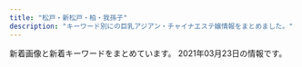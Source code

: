 ```yaml
---
title: "松戸・新松戸・柏・我孫子"
description: "キーワード別にの巨乳アジアン・チャイナエステ嬢情報をまとめました。"
---
```


新着画像と新着キーワードをまとめています。
2021年03月23日の情報です。

<DmmAffiliateIns />
<KeywordTable
  shops={
    [
    {
        "keywords": {},
        "station": "JR\u677e\u6238\u99c5\u6771\u53e3",
        "img_links": [
            "http://girls.msa.jp/images/top/top_02.jpg",
            "http://girls.msa.jp/images/top/top_03.jpg",
            "http://girls.msa.jp/images/top/top_05.jpg",
            "http://girls.msa.jp/images/top/top_01.jpg",
            "http://girls.msa.jp/images/top/top_06.jpg",
            "http://girls.msa.jp/images/page_top.png",
            "http://girls.msa.jp/images/staff_image/staf_09a.jpg",
            "http://girls.msa.jp/images/top/top_08.png",
            "http://girls.msa.jp/images/home/top.jpg",
            "http://girls.msa.jp/images/top/top_04.jpg"
        ],
        "url": "http://girls.msa.jp/",
        "name": "\u5c11\u5973\u6642\u4ee3"
    },
    {
        "name": "\u59eb",
        "url": "http://hime.ests.co/",
        "keywords": {
            "C": 1,
            "D": 3,
            "86": 3,
            "83": 1
        },
        "station": "JR\u677e\u6238\u99c5\u6771\u53e3",
        "img_links": [
            "http://hime.ests.co/images/top.png",
            "http://hime.ests.co/images/room2.jpg",
            "http://hime.ests.co/images/info.jpg",
            "http://hime.ests.co/photos/sites/27/2020/11/2020111505294566.jpg",
            "http://hime.ests.co/photos/sites/27/2019/12/2019122608134647.jpg",
            "http://hime.ests.co/images/s_news.jpg",
            "http://hime.ests.co/images/room1.jpg",
            "http://hime.ests.co/photos/sites/27/2019/12/2019122608265227.jpg",
            "http://hime.ests.co/images/s3.jpg",
            "http://hime.ests.co/photos/sites/27/2020/07/2020072809021138.jpg",
            "http://hime.ests.co/images/room4.jpg",
            "http://hime.ests.co/images/s1.jpg",
            "http://hime.ests.co/images/room3.jpg",
            "http://hime.ests.co/photos/sites/27/2020/11/2020111505294488.jpg",
            "http://hime.ests.co/images/end.png",
            "http://hime.ests.co/images/s_link.jpg",
            "http://hime.ests.co/images/s_staff.jpg",
            "http://hime.ests.co/images/mobile.jpg",
            "http://hime.ests.co/images/s_pick.jpg"
        ]
    },
    {
        "station": "JR\u5929\u738b\u53f0\u99c5\u5357\u53e3",
        "img_links": [],
        "name": "\u7d50YUI",
        "keywords": {},
        "url": "https://yui-aroma.com/"
    },
    {
        "station": "JR\u67cf\u99c5\u6771\u53e3",
        "url": "http://cutegirl.este88.com/",
        "keywords": {},
        "name": "\u30ad\u30e5\u30fc\u30c8\u30ac\u30fc\u30eb",
        "img_links": [
            "http://cutegirl.este88.com/images/sys2.jpg",
            "http://cutegirl.este88.com/images/footer-r.png",
            "http://cutegirl.este88.com/girl/miyuki1.jpg",
            "http://cutegirl.este88.com/images/footer-l.png",
            "http://cutegirl.este88.com/images/esthe2.jpg",
            "http://cutegirl.este88.com/images/main1.jpg",
            "http://cutegirl.este88.com/images/sys1.jpg",
            "http://cutegirl.este88.com/images/esthe3.jpg",
            "http://cutegirl.este88.com/girl/arisa1.jpg",
            "http://cutegirl.este88.com/images/kp.png",
            "http://cutegirl.este88.com/images/main-sp.jpg",
            "http://cutegirl.este88.com/images/staff_t.jpg",
            "http://cutegirl.este88.com/images/home.png",
            "http://cutegirl.este88.com/images/esthe1.jpg",
            "http://cutegirl.este88.com/images/staff.png",
            "http://cutegirl.este88.com/girl/minami1.jpg",
            "http://cutegirl.este88.com/images/interior_t.jpg",
            "http://cutegirl.este88.com/girl/sakura1.jpg",
            "http://cutegirl.este88.com/girl/aika1.jpg"
        ]
    },
    {
        "name": "Amanda",
        "keywords": {},
        "station": "JR\u677e\u6238\u99c5\u897f\u53e3",
        "url": "http://rlx-heal.com/",
        "img_links": [
            "http://rlx-heal.com/css/nav/nav-005.jpg",
            "http://rlx-heal.com/staff/mai/01.jpg",
            "http://rlx-heal.com/css/staff/up.jpg",
            "http://rlx-heal.com/css/nav/nav-002.jpg",
            "http://rlx-heal.com/staff/ai/01.jpg",
            "http://rlx-heal.com/css/top-left02.jpg",
            "http://rlx-heal.com/css/tel01.png",
            "http://rlx-heal.com/staff/momo/01.jpg",
            "http://rlx-heal.com/css/nav/nav-006.jpg",
            "http://rlx-heal.com/staff/rina/01.jpg",
            "http://rlx-heal.com/staff/sora/01.jpg",
            "http://rlx-heal.com/css/top02.jpg",
            "http://rlx-heal.com/css/top-left0001.jpg",
            "http://rlx-heal.com/css/staff/new.jpg",
            "http://rlx-heal.com/css/nav/nav-001.jpg",
            "http://rlx-heal.com/css/nav/nav-003.jpg",
            "http://rlx-heal.com/staff/nana/01.jpg",
            "http://rlx-heal.com/css/nav/nav-004.jpg"
        ]
    },
    {
        "station": "JR\u5357\u6d41\u5c71\u99c5\u5317\u53e3",
        "img_links": [],
        "keywords": {},
        "name": "\u3084\u3059\u3089\u304e",
        "url": "http://ziotyu.xyz/"
    },
    {
        "name": "\u697d\u697d",
        "station": "JR\u6211\u5b6b\u5b50\u99c5\u5357\u53e3",
        "keywords": {},
        "img_links": [
            "http://www.rakuraku-abiko.xyz/images/index-tiba_04.jpg",
            "http://www.rakuraku-abiko.xyz/images/nav/nav-job.jpg",
            "http://www.rakuraku-abiko.xyz/images/nav/nav-sys.jpg",
            "http://www.rakuraku-abiko.xyz/images/staff/yuki.jpg",
            "http://www.rakuraku-abiko.xyz/images/index-tiba_07.jpg",
            "http://www.rakuraku-abiko.xyz/images/index-tiba_10.jpg",
            "http://www.rakuraku-abiko.xyz/images/staff/coco.jpg",
            "http://www.rakuraku-abiko.xyz/images/staff/eri.jpg",
            "http://www.rakuraku-abiko.xyz/images/nav/nav-staff.jpg",
            "http://www.rakuraku-abiko.xyz/images/index-tiba_13.jpg",
            "http://www.rakuraku-abiko.xyz/images/staff/nana.jpg",
            "http://www.rakuraku-abiko.xyz/images/index-tiba_09.jpg",
            "http://www.rakuraku-abiko.xyz/images/staff/staff.jpg",
            "http://www.rakuraku-abiko.xyz/images/index-tiba_02.jpg",
            "http://www.rakuraku-abiko.xyz/images/staff/ready.jpg"
        ],
        "url": "http://www.rakuraku-abiko.xyz/"
    },
    {
        "keywords": {},
        "name": "\u30b5\u30a4\u30ec\u30f3\u30c8\u30a6\u30a9\u30fc\u30eb",
        "img_links": [],
        "station": "JR\u67cf\u99c5\u6771\u53e3",
        "url": "http://silent-wall.xyz.mn/"
    },
    {
        "name": "\u611b",
        "img_links": [
            "http://e-yu.link/images/girl3.jpg",
            "http://e-yu.link/images/girl2.jpg",
            "http://e-yu.link/images/flash2.png",
            "http://e-yu.link/images/g0.jpg",
            "http://e-yu.link/images/top.png",
            "http://e-yu.link/images/mobile.jpg",
            "http://e-yu.link/images/girl1.jpg",
            "http://e-yu.link/images/flash.png",
            "http://e-yu.link/images/fuctiom.jpg"
        ],
        "station": "JR\u5357\u67cf\u99c5\u897f\u53e3",
        "keywords": {
            "C": 10
        },
        "url": "http://e-yu.link/"
    },
    {
        "keywords": {},
        "name": "\u30d0\u30d6\u30eb\u30de\u30fc\u30e1\u30a4\u30c9",
        "url": "http://www.b-mermaid.work/",
        "station": "JR\u67cf\u99c5\u5357\u53e3",
        "img_links": [
            "http://www.b-mermaid.work/images/head.jpg",
            "http://www.b-mermaid.work/img/serina1.png",
            "http://www.b-mermaid.work/images/tr.jpg",
            "http://www.b-mermaid.work/img/hana1.png",
            "http://www.b-mermaid.work/staff/hana.jpg",
            "http://www.b-mermaid.work/images/tgirl.jpg",
            "http://www.b-mermaid.work/images/sys.jpg",
            "http://www.b-mermaid.work/staff/nana.jpg",
            "http://www.b-mermaid.work/images/1.jpg",
            "http://www.b-mermaid.work/staff/nina.jpg",
            "http://www.b-mermaid.work/staff/ritu.jpg",
            "http://www.b-mermaid.work/staff/uta.jpg",
            "http://www.b-mermaid.work/images/interior_t.jpg",
            "http://www.b-mermaid.work/img/nana1.png",
            "http://www.b-mermaid.work/images/3.jpg",
            "http://www.b-mermaid.work/images/6.jpg",
            "http://www.b-mermaid.work/img/uta1.png",
            "http://www.b-mermaid.work/images/2.jpg",
            "http://www.b-mermaid.work/images/staff_t.jpg",
            "http://www.b-mermaid.work/images/5.jpg",
            "http://www.b-mermaid.work/staff/serina.jpg",
            "http://www.b-mermaid.work/images/news.jpg",
            "http://www.b-mermaid.work/images/menu/top.png",
            "http://www.b-mermaid.work/images/int2.jpg",
            "http://www.b-mermaid.work/images/int1.jpg",
            "http://www.b-mermaid.work/images/4.jpg",
            "http://www.b-mermaid.work/images/menu/interior.png",
            "http://www.b-mermaid.work/images/menu/staff.png",
            "http://www.b-mermaid.work/img/ritu1.png",
            "http://www.b-mermaid.work/img/nina1.png"
        ]
    },
    {
        "url": "https://crestage.est.cm/",
        "station": "JR\u67cf\u99c5\u6771\u53e3",
        "keywords": {},
        "name": "CRESTAGE",
        "img_links": []
    },
    {
        "name": "\u871c\u82b1\uff5e\u307f\u3064\u304b\uff5e",
        "station": "\u6d41\u5c71\u304a\u304a\u305f\u304b\u306e\u68ee\u99c5\u6771\u53e3",
        "url": "http://mitsuka.ests.jp/",
        "img_links": [
            "http://mitsuka.ests.jp/images/news.png",
            "http://mitsuka.ests.jp/photos/sites/20/2021/03/2021030402004627.jpg",
            "http://mitsuka.ests.jp/photos/sites/20/2019/10/2019100207010087.jpg",
            "http://mitsuka.ests.jp/images/s_staff.png",
            "http://mitsuka.ests.jp/photos/sites/20/2021/02/2021022606213226.jpg",
            "http://mitsuka.ests.jp/photos/sites/20/2020/07/2020072003581899.jpg",
            "http://mitsuka.ests.jp/photos/sites/20/2019/12/2019121608040655.jpg",
            "http://mitsuka.ests.jp/photos/sites/20/2020/02/2020022006113363.jpg",
            "http://mitsuka.ests.jp/images/room3.jpg",
            "http://mitsuka.ests.jp/images/s1.jpg",
            "http://mitsuka.ests.jp/images/room1.jpg",
            "http://mitsuka.ests.jp/photos/sites/20/2020/06/2020062205143284.jpg",
            "http://mitsuka.ests.jp/images/room4.jpg",
            "http://mitsuka.ests.jp/photos/sites/20/2020/06/202006080219203.jpg",
            "http://mitsuka.ests.jp/images/top.png",
            "http://mitsuka.ests.jp/photos/sites/20/2021/01/2021011904014642.jpg",
            "http://mitsuka.ests.jp/photos/sites/20/2020/10/2020102808032533.jpg",
            "http://mitsuka.ests.jp/photos/sites/20/2021/03/2021031705374973.jpg",
            "http://mitsuka.ests.jp/images/mobile.jpg",
            "http://mitsuka.ests.jp/photos/sites/20/2019/10/2019100207010162.jpg",
            "http://mitsuka.ests.jp/images/s3.jpg",
            "http://mitsuka.ests.jp/images/room2.jpg",
            "http://mitsuka.ests.jp/photos/sites/20/2020/12/2020120104590314.jpg",
            "http://mitsuka.ests.jp/photos/sites/20/2021/03/2021030906423794.jpg",
            "http://mitsuka.ests.jp/photos/sites/20/2020/01/2020011406585124.jpg",
            "http://mitsuka.ests.jp/photos/sites/20/2019/12/2019121608053268.jpg",
            "http://mitsuka.ests.jp/photos/sites/20/2020/10/2020100907545181.jpg",
            "http://mitsuka.ests.jp/images/s_link.png"
        ],
        "keywords": {
            "D": 234,
            "E": 72,
            "85": 90,
            "87": 108,
            "86": 90,
            "83": 18
        }
    },
    {
        "url": "http://sakura-sakura.work/",
        "keywords": {
            "86": 4,
            "C": 13,
            "83": 2,
            "D": 1,
            "88": 4,
            "E": 1,
            "85": 2
        },
        "name": "\u3055\u304f\u3089",
        "img_links": [
            "http://sakura-sakura.work/sp/img/info.jpg",
            "http://sakura-sakura.work/img/sta3.jpg",
            "http://sakura-sakura.work/img/st6.jpg",
            "http://sakura-sakura.work/img/sta5.jpg",
            "http://sakura-sakura.work/sp/img/tit.jpg",
            "http://sakura-sakura.work/img/head.jpg",
            "http://sakura-sakura.work/img/mo.png",
            "http://sakura-sakura.work/sp/img/pc.jpg",
            "http://sakura-sakura.work/sp/img/add.jpg",
            "http://sakura-sakura.work/sp/img/botton.jpg",
            "http://sakura-sakura.work/sp/img/s5.jpg",
            "http://sakura-sakura.work/img/s1.jpg",
            "http://sakura-sakura.work/sp/img/s3.jpg",
            "http://sakura-sakura.work/img/st2.jpg",
            "http://sakura-sakura.work/sp/img/p2.jpg",
            "http://sakura-sakura.work/sp/img/cam.jpg",
            "http://sakura-sakura.work/img/fla1.jpg",
            "http://sakura-sakura.work/img/fla3.jpg",
            "http://sakura-sakura.work/img/s6.jpg",
            "http://sakura-sakura.work/img/s5.jpg",
            "http://sakura-sakura.work/img/st5.jpg",
            "http://sakura-sakura.work/img/sta6.jpg",
            "http://sakura-sakura.work/img/s3.jpg",
            "http://sakura-sakura.work/sp/img/p3.jpg",
            "http://sakura-sakura.work/sp/img/t-r.jpg",
            "http://sakura-sakura.work/img/sta4.jpg",
            "http://sakura-sakura.work/img/st4.jpg",
            "http://sakura-sakura.work/sp/img/s1.jpg",
            "http://sakura-sakura.work/img/st3.jpg",
            "http://sakura-sakura.work/sp/img/tel.jpg",
            "http://sakura-sakura.work/img/fla2.jpg",
            "http://sakura-sakura.work/sp/img/pic.jpg",
            "http://sakura-sakura.work/sp/img/p6.jpg",
            "http://sakura-sakura.work/img/sta1.jpg",
            "http://sakura-sakura.work/sp/img/t-o.jpg",
            "http://sakura-sakura.work/img/sta2.jpg",
            "http://sakura-sakura.work/img/s2.jpg",
            "http://sakura-sakura.work/sp/img/s6.jpg",
            "http://sakura-sakura.work/sp/img/time.jpg",
            "http://sakura-sakura.work/sp/img/t-a.jpg",
            "http://sakura-sakura.work/sp/img/s4.jpg",
            "http://sakura-sakura.work/img/botton.jpg",
            "http://sakura-sakura.work/sp/img/sys.jpg",
            "http://sakura-sakura.work/img/st1.jpg",
            "http://sakura-sakura.work/sp/img/t-t.jpg",
            "http://sakura-sakura.work/sp/img/t-s.jpg",
            "http://sakura-sakura.work/img/s4.jpg",
            "http://sakura-sakura.work/sp/img/s2.jpg"
        ],
        "station": "\u521d\u5bcc\u99c5"
    },
    {
        "keywords": {},
        "station": "JR\u67cf\u99c5\u5357\u53e3",
        "url": "http://more.esthe.me/",
        "name": "MORE\u30fb\u30e2\u30a2",
        "img_links": []
    },
    {
        "name": "Pinky",
        "keywords": {
            "90": 1,
            "E": 2,
            "86": 6,
            "83": 3,
            "C": 45,
            "D": 14,
            "87": 3,
            "82": 1,
            "85": 10,
            "84": 1
        },
        "url": "http://pinky.ests.jp/",
        "img_links": [
            "http://pinky.ests.jp/images/mobile.jpg",
            "http://pinky.ests.jp/photos/sites/41/2019/03/2019032615535586.jpg",
            "http://pinky.ests.jp/photos/sites/41/2018/05/2018050207171151.jpg",
            "http://pinky.ests.jp/images/girl-z1.jpg",
            "http://pinky.ests.jp/photos/sites/41/2020/01/2020012318124421.jpg",
            "http://pinky.ests.jp/photos/sites/41/2019/01/2019011416495971.jpg",
            "http://pinky.ests.jp/photos/sites/41/2018/05/2018051009221193.jpg",
            "http://pinky.ests.jp/photos/sites/41/2020/07/2020070113444471.jpg",
            "http://pinky.ests.jp/images/room1.jpg",
            "http://pinky.ests.jp/photos/sites/41/2018/02/2018021503571459.jpg",
            "http://pinky.ests.jp/images/room2.jpg",
            "http://pinky.ests.jp/photos/sites/41/2016/12/staff13.jpg",
            "http://pinky.ests.jp/photos/sites/41/2017/07/01.jpg",
            "http://pinky.ests.jp/images/s_staff.png",
            "http://pinky.ests.jp/photos/sites/41/2017/10/2017100310324927.jpg",
            "http://pinky.ests.jp/photos/sites/41/2020/08/2020080710524457.jpg",
            "http://pinky.ests.jp/photos/sites/41/2016/12/staff14.jpg",
            "http://pinky.ests.jp/photos/sites/41/2018/07/2018070506262885.jpg",
            "http://pinky.ests.jp/photos/sites/41/2019/08/2019082212000482.jpg",
            "http://pinky.ests.jp/photos/sites/41/2017/11/2017111705455167.jpg",
            "http://pinky.ests.jp/photos/sites/41/2020/03/202003311902414.jpg",
            "http://pinky.ests.jp/images/news.jpg",
            "http://pinky.ests.jp/photos/sites/41/2018/02/2018022305081948.jpg",
            "http://pinky.ests.jp/images/pick.jpg",
            "http://pinky.ests.jp/photos/sites/41/2020/03/2020032718060170.jpg",
            "http://pinky.ests.jp/photos/sites/41/2018/05/2018052407323023.jpg",
            "http://pinky.ests.jp/photos/sites/41/2017/10/2017102104274221.jpeg",
            "http://pinky.ests.jp/photos/sites/41/2018/07/2018070904501423.jpg",
            "http://pinky.ests.jp/photos/sites/41/2020/01/2020011612505779.jpg",
            "http://pinky.ests.jp/photos/sites/41/2018/06/2018061105211179.jpg",
            "http://pinky.ests.jp/photos/sites/41/2017/03/2.jpg",
            "http://pinky.ests.jp/photos/sites/41/2020/01/2020012717085182.jpg",
            "http://pinky.ests.jp/images/room3.jpg",
            "http://pinky.ests.jp/photos/sites/41/2019/08/2019082212025765.jpg",
            "http://pinky.ests.jp/photos/sites/41/2019/04/201904271525014.jpg",
            "http://pinky.ests.jp/images/room4.jpg",
            "http://pinky.ests.jp/photos/sites/41/2021/01/2021010819010483.jpg",
            "http://pinky.ests.jp/photos/sites/41/2020/01/2020011013071324.jpg",
            "http://pinky.ests.jp/photos/sites/41/2018/04/2018041109544793.jpg",
            "http://pinky.ests.jp/photos/sites/41/2018/09/201809050707425.jpg",
            "http://pinky.ests.jp/photos/sites/41/2018/02/2018021404565599.jpg",
            "http://pinky.ests.jp/photos/sites/41/2018/02/2018021206014711.jpg",
            "http://pinky.ests.jp/photos/sites/41/2017/10/2017100310321223.jpg",
            "http://pinky.ests.jp/images/top.png",
            "http://pinky.ests.jp/photos/sites/41/2021/02/2021020214092749.jpg",
            "http://pinky.ests.jp/photos/sites/41/2019/01/2019012814280336.jpg",
            "http://pinky.ests.jp/photos/sites/41/2018/02/2018021903035949.jpg",
            "http://pinky.ests.jp/photos/sites/41/2017/09/2017091609572086.jpg",
            "http://pinky.ests.jp/photos/sites/41/2020/01/2020011013071732.jpg",
            "http://pinky.ests.jp/photos/sites/41/2018/12/2018122816184851.jpg",
            "http://pinky.ests.jp/images/girl-z2.jpg",
            "http://pinky.ests.jp/photos/sites/41/2019/08/2019080916421967.jpg",
            "http://pinky.ests.jp/photos/sites/41/2018/05/2018052106183295.jpg",
            "http://pinky.ests.jp/images/staff0.jpg",
            "http://pinky.ests.jp/photos/sites/41/2019/05/2019050315541711.jpg",
            "http://pinky.ests.jp/photos/sites/41/2020/07/2020073117282581.jpg",
            "http://pinky.ests.jp/photos/sites/41/2020/12/2020122317221995.jpg"
        ],
        "station": "JR\u677e\u6238\u99c5\u6771\u53e3"
    },
    {
        "station": "JR\u67cf\u99c5\u6771\u53e3",
        "img_links": [
            "http://www.hananoame.mensest.com/files/002.jpg",
            "http://www.hananoame.mensest.com/photo_news/upimg/288696045b5cfdb345_0.jpg",
            "http://www.hananoame.mensest.com/files/005.jpg",
            "http://www.hananoame.mensest.com/files/006.jpg",
            "http://www.hananoame.mensest.com/photo_news/upimg/288696045b5cfdb345_1.jpg",
            "http://www.hananoame.mensest.com/files/004.jpg",
            "http://www.hananoame.mensest.com/files/001.jpg",
            "http://www.hananoame.mensest.com/files/003.jpg"
        ],
        "url": "http://www.hananoame.mensest.com/",
        "keywords": {
            "89": 12,
            "87": 12,
            "\u30bb\u30af\u30b7\u30fc": 1,
            "D": 8,
            "E": 12,
            "G": 4
        },
        "name": "\u82b1\u306e\u96e8"
    },
    {
        "url": "http://y-yu.work/",
        "img_links": [
            "http://y-yu.work/images/tg.png",
            "http://y-yu.work/images/ac1.jpg",
            "http://y-yu.work/images/tel.png",
            "http://y-yu.work/images/menu/interior.png",
            "http://y-yu.work/images/interior_t.jpg",
            "http://y-yu.work/images/sisu.jpg",
            "http://y-yu.work/img/erina1.jpg",
            "http://y-yu.work/images/menu/staff.png",
            "http://y-yu.work/staff/goku.jpg",
            "http://y-yu.work/staff/an.jpg",
            "http://y-yu.work/images/menu/top.png",
            "http://y-yu.work/images/sys.png",
            "http://y-yu.work/img/goku1.jpg",
            "http://y-yu.work/images/right.png",
            "http://y-yu.work/staff/erina.jpg",
            "http://y-yu.work/images/news.jpg",
            "http://y-yu.work/images/time.jpg",
            "http://y-yu.work/img/an1.jpg",
            "http://y-yu.work/images/int2.png",
            "http://y-yu.work/images/int1.jpg",
            "http://y-yu.work/images/rec.jpg",
            "http://y-yu.work/images/staff_t.jpg"
        ],
        "station": "\u516b\u67f1\u99c5\u5357\u53e3",
        "keywords": {},
        "name": "First Class\uff5e\u30d5\u30a1\u30fc\u30b9\u30c8\u30af\u30e9\u30b9"
    },
    {
        "name": "\u30d4\u30af\u30b7\u30fc Pixy",
        "img_links": [
            "http://koukoku.xyz/pixy/css/head.jpg",
            "http://koukoku.xyz/pixy/css/staff/staff17-b.jpg",
            "http://koukoku.xyz/pixy/css/staff/staff0002-a.jpg",
            "http://koukoku.xyz/pixy/css/staff/staff0002-b.jpg",
            "http://koukoku.xyz/pixy/css/staff/staff13-a.jpg",
            "http://koukoku.xyz/pixy/css/staff/staff20-b.jpg",
            "http://koukoku.xyz/pixy/css/staff/staff07-b.jpg",
            "http://koukoku.xyz/pixy/css/staff/naiyo02.png",
            "http://koukoku.xyz/pixy/css/staff/staff15-a.jpg",
            "http://koukoku.xyz/pixy/css/staff/staff12-a.jpg",
            "http://koukoku.xyz/pixy/css/top04.jpg",
            "http://koukoku.xyz/pixy/css/staff/staff19-a.jpg",
            "http://koukoku.xyz/pixy/css/staff/staff0001-a.jpg",
            "http://koukoku.xyz/pixy/css/top02.jpg",
            "http://koukoku.xyz/pixy/css/staff/staff0001-b.jpg",
            "http://koukoku.xyz/pixy/css/left.png",
            "http://koukoku.xyz/pixy/css/nav/nav03.png",
            "http://koukoku.xyz/pixy/css/nav/nav05.png",
            "http://koukoku.xyz/pixy/css/top0001.jpg",
            "http://koukoku.xyz/pixy/css/nav/nav01.png",
            "http://koukoku.xyz/pixy/css/nav/nav06.png",
            "http://koukoku.xyz/pixy/css/staff/staff06-a.jpg",
            "http://koukoku.xyz/pixy/css/staff/naiyo01.png",
            "http://koukoku.xyz/pixy/css/nav/nav02.png",
            "http://koukoku.xyz/pixy/css/staff/staff07-a.jpg",
            "http://koukoku.xyz/pixy/css/staff/staff15-b.jpg",
            "http://koukoku.xyz/pixy/css/nav/nav04.png",
            "http://koukoku.xyz/pixy/css/staff/staff20-a.jpg",
            "http://koukoku.xyz/pixy/css/staff/staff16-b.jpg",
            "http://koukoku.xyz/pixy/css/staff/staff17-a.jpg",
            "http://koukoku.xyz/pixy/css/staff/staff10-a.jpg",
            "http://koukoku.xyz/pixy/css/staff/staff16-a.jpg",
            "http://koukoku.xyz/pixy/css/right.png"
        ],
        "url": "http://koukoku.xyz/pixy/",
        "station": "\u516b\u67f1\u99c5",
        "keywords": {
            "D": 6,
            "89": 6,
            "F": 1,
            "E": 3,
            "92": 3,
            "90": 2,
            "C": 2,
            "88": 1
        }
    },
    {
        "img_links": [
            "http://www.no1-massage.xyz/files/034-02.jpg",
            "http://www.no1-massage.xyz/files/037.jpg",
            "http://www.no1-massage.xyz/files/034.jpg",
            "http://www.no1-massage.xyz/files/022-02.jpg",
            "http://www.no1-massage.xyz/files/021.jpg",
            "http://www.no1-massage.xyz/files/024.jpg",
            "http://www.no1-massage.xyz/files/036.jpg",
            "http://www.no1-massage.xyz/files/029-02.jpg",
            "http://www.no1-massage.xyz/files/012-02.jpg",
            "http://www.no1-massage.xyz/files/030.jpg",
            "http://www.no1-massage.xyz/files/032.jpg",
            "http://www.no1-massage.xyz/files/031-02.jpg",
            "http://www.no1-massage.xyz/images/link_s.png",
            "http://www.no1-massage.xyz/files/037-02.jpg",
            "http://www.no1-massage.xyz/files/033.jpg",
            "http://www.no1-massage.xyz/files/031.jpg",
            "http://www.no1-massage.xyz/files/017-02.jpg",
            "http://www.no1-massage.xyz/files/032-02.jpg",
            "http://www.no1-massage.xyz/files/020-02.jpg",
            "http://www.no1-massage.xyz/files/025.jpg",
            "http://www.no1-massage.xyz/files/030-02.jpg",
            "http://www.no1-massage.xyz/files/022.jpg",
            "http://www.no1-massage.xyz/files/024-02.jpg",
            "http://www.no1-massage.xyz/files/036-02.jpg",
            "http://www.no1-massage.xyz/files/028-02.jpg",
            "http://www.no1-massage.xyz/images/top.png",
            "http://www.no1-massage.xyz/files/021-02.jpg",
            "http://www.no1-massage.xyz/files/026-02.jpg",
            "http://www.no1-massage.xyz/files/025-02.jpg",
            "http://www.no1-massage.xyz/files/029.jpg",
            "http://www.no1-massage.xyz/files/020.jpg",
            "http://www.no1-massage.xyz/images/staff_s.png",
            "http://www.no1-massage.xyz/files/035-02.jpg",
            "http://www.no1-massage.xyz/files/035.jpg",
            "http://www.no1-massage.xyz/files/027.jpg",
            "http://www.no1-massage.xyz/files/033-02.jpg",
            "http://www.no1-massage.xyz/images/news.jpg",
            "http://www.no1-massage.xyz/files/028.jpg",
            "http://www.no1-massage.xyz/files/026.jpg",
            "http://www.no1-massage.xyz/files/017.jpg",
            "http://www.no1-massage.xyz/files/012.jpg",
            "http://www.no1-massage.xyz/files/027-02.jpg"
        ],
        "keywords": {
            "C": 8,
            "86": 14,
            "84": 2,
            "F": 2,
            "85": 2,
            "83": 4,
            "87": 14,
            "D": 28,
            "88": 2
        },
        "name": "No.1 -\u30ca\u30f3\u30d0\u30fc\u30ef\u30f3-",
        "station": "\u938c\u30f6\u8c37\u99c5\u6771\u53e3",
        "url": "http://www.no1-massage.xyz/"
    },
    {
        "station": "JR\u677e\u6238\u99c5\u6771\u53e3",
        "keywords": {},
        "img_links": [
            "http://ms-treat.com/staff/mari/01.jpg",
            "http://ms-treat.com/staff/miwa/01.jpg",
            "http://ms-treat.com/css/top-left0001.jpg",
            "http://ms-treat.com/css/staff/up.jpg",
            "http://ms-treat.com/css/nav/nav-006.jpg",
            "http://ms-treat.com/css/top02.jpg",
            "http://ms-treat.com/staff/kaori/01.jpg",
            "http://ms-treat.com/css/top-left02.jpg",
            "http://ms-treat.com/staff/mimi/01.jpg",
            "http://ms-treat.com/css/staff/new.jpg",
            "http://ms-treat.com/css/tel01.png",
            "http://ms-treat.com/css/nav/nav-003.jpg",
            "http://ms-treat.com/css/nav/nav-004.jpg",
            "http://ms-treat.com/css/nav/nav-001.jpg",
            "http://ms-treat.com/css/nav/nav-002.jpg",
            "http://ms-treat.com/css/nav/nav-005.jpg"
        ],
        "url": "http://ms-treat.com/",
        "name": "Nice time\u30fb\u30ca\u30a4\u30b9\u30bf\u30a4\u30e0"
    },
    {
        "station": "JR\u5929\u738b\u53f0\u99c5\u5357\u53e3",
        "url": "http://ran.est.cm/",
        "img_links": [
            "http://ran.est.cm/photos/sites/67/2020/07/2020070605424075.jpg",
            "http://ran.est.cm/photos/sites/67/2020/09/2020091805522177.jpg",
            "http://ran.est.cm/images/room2.jpg",
            "http://ran.est.cm/images/s_mobile.png",
            "http://ran.est.cm/images/s_pick.png",
            "http://ran.est.cm/photos/sites/67/2020/10/2020102102090322.jpg",
            "http://ran.est.cm/images/girl-z1.jpg",
            "http://ran.est.cm/images/room4.jpg",
            "http://ran.est.cm/photos/sites/67/2020/07/2020070605425151.jpg",
            "http://ran.est.cm/images/girl-z2.jpg",
            "http://ran.est.cm/images/s_staff.png",
            "http://ran.est.cm/images/service.jpg",
            "http://ran.est.cm/photos/sites/67/2020/07/2020070605425355.jpg",
            "http://ran.est.cm/images/top.jpg",
            "http://ran.est.cm/images/s_news.png",
            "http://ran.est.cm/photos/sites/67/2020/07/2020070605425221.jpg",
            "http://ran.est.cm/photos/sites/67/2020/07/2020071705010645.jpg",
            "http://ran.est.cm/images/room3.jpg",
            "http://ran.est.cm/images/room1.jpg"
        ],
        "keywords": {
            "D": 6,
            "C": 14,
            "87": 2,
            "E": 1,
            "86": 3,
            "88": 2
        },
        "name": "\u862d\u306e\u82b1"
    },
    {
        "station": "\u516b\u67f1\u99c5\u5357\u53e3",
        "url": "http://esthe-relax.net/",
        "keywords": {
            "D": 24
        },
        "img_links": [
            "http://esthe-relax.net/images/bnr-sp-campaign01.jpg",
            "http://esthe-relax.net/images/ttl-conceptt.png",
            "http://esthe-relax.net/images/img-header-mainvisual01t.jpg",
            "http://esthe-relax.net/images/ttl-information.png",
            "http://esthe-relax.net/images/ttl-qr.png",
            "http://esthe-relax.net/images/txt-header-phone.png",
            "http://esthe-relax.net/images/ttl-concept2.png",
            "http://esthe-relax.net/images/img-header-mainvisual01.jpg",
            "http://esthe-relax.net/images/img-link.jpg",
            "http://esthe-relax.net/images/bg-image-consept.png",
            "http://esthe-relax.net/images/acc1.jpg",
            "http://esthe-relax.net/images/img-therapistt.jpg",
            "http://esthe-relax.net/images/txt-header-storeinfo.png",
            "http://esthe-relax.net/images/cg03.jpg",
            "http://esthe-relax.net/images/ttl-qrf.png",
            "http://esthe-relax.net/images/qr.jpg",
            "http://esthe-relax.net/images/cg01.jpg",
            "http://esthe-relax.net/images/ttl-concept2t.png",
            "http://esthe-relax.net/images/ttl-pickupt.png",
            "http://esthe-relax.net/images/img-linkt.jpg",
            "http://esthe-relax.net/images/txt-footer-copyright.png",
            "http://esthe-relax.net/images/cg05.jpg",
            "http://esthe-relax.net/images/txt-header-phonet.png",
            "http://esthe-relax.net/images/bg-image-consept02.png",
            "http://esthe-relax.net/images/cg02.jpg",
            "http://esthe-relax.net/images/ttl-link.png",
            "http://esthe-relax.net/images/img-therapist.jpg",
            "http://esthe-relax.net/images/ttl-therapist.png",
            "http://esthe-relax.net/images/ttl-qrt.png",
            "http://esthe-relax.net/images/ttl-pickup.png",
            "http://esthe-relax.net/images/ttl-concept.png",
            "http://esthe-relax.net/images/cg07.jpg",
            "http://esthe-relax.net/images/bnr-campaign01.jpg",
            "http://esthe-relax.net/images/cg06.jpg",
            "http://esthe-relax.net/images/acc.jpg"
        ],
        "name": "Soleil -\u30bd\u30ec\u30a4\u30e6-"
    },
    {
        "keywords": {},
        "url": "http://www.relax-kaede.com/",
        "station": "JR\u677e\u6238\u99c5\u897f\u53e3",
        "img_links": [],
        "name": "\u6953\uff5e\u304b\u3048\u3067\uff5e"
    },
    {
        "url": "http://sophia.iest.xyz/",
        "station": "JR\u65b0\u677e\u6238\u99c5",
        "name": "\u30bd\u30d5\u30a3\u30a2\u30fc",
        "img_links": [
            "http://sophia.iest.xyz/css/staff/staff08-a.png",
            "http://sophia.iest.xyz/css/staff/staff15-a.png",
            "http://sophia.iest.xyz/css/nav/nav-003.png",
            "http://sophia.iest.xyz/css/staff/staff14-b.png",
            "http://sophia.iest.xyz/css/staff/staff10-a.png",
            "http://sophia.iest.xyz/css/staff/staff00001.png",
            "http://sophia.iest.xyz/css/staff/staff14-a.png",
            "http://sophia.iest.xyz/css/nav/nav-004.png",
            "http://sophia.iest.xyz/css/001.jpg",
            "http://sophia.iest.xyz/css/nav/nav-006.png",
            "http://sophia.iest.xyz/css/staff/staff13-a.png",
            "http://sophia.iest.xyz/css/staff/staff07aa.png",
            "http://sophia.iest.xyz/css/staff/staff17-a.png",
            "http://sophia.iest.xyz/css/staff/staff10-b.png",
            "http://sophia.iest.xyz/css/nav/nav-001.png",
            "http://sophia.iest.xyz/css/nav/nav-002.png",
            "http://sophia.iest.xyz/css/staff/staff17.png",
            "http://sophia.iest.xyz/css/staff/staff15.png",
            "http://sophia.iest.xyz/css/top004.jpg",
            "http://sophia.iest.xyz/css/staff/staff05-a.png",
            "http://sophia.iest.xyz/css/staff/staff15-b.png",
            "http://sophia.iest.xyz/css/staff/staff00001-a.png",
            "http://sophia.iest.xyz/css/staff/staff07-ba.png",
            "http://sophia.iest.xyz/css/top04.jpg",
            "http://sophia.iest.xyz/css/foot-tel03.png",
            "http://sophia.iest.xyz/css/nav/nav-005.png",
            "http://sophia.iest.xyz/css/tel03.png",
            "http://sophia.iest.xyz/css/staff/staff13-b.png",
            "http://sophia.iest.xyz/css/staff/staff05.png",
            "http://sophia.iest.xyz/css/staff/staff16.png",
            "http://sophia.iest.xyz/css/staff/staff11-a.png",
            "http://sophia.iest.xyz/css/top002.jpg"
        ],
        "keywords": {
            "D": 7,
            "89": 7,
            "C": 1,
            "91": 2,
            "87": 1,
            "E": 2
        }
    },
    {
        "img_links": [
            "http://www.madoromi.iesjp.com/files/009.jpg",
            "http://www.madoromi.iesjp.com/files/002.jpg",
            "http://www.madoromi.iesjp.com/files/004.jpg",
            "http://www.madoromi.iesjp.com/files/010.jpg",
            "http://www.madoromi.iesjp.com/files/006.jpg",
            "http://www.madoromi.iesjp.com/files/001.jpg",
            "http://www.madoromi.iesjp.com/files/003.jpg",
            "http://www.madoromi.iesjp.com/files/014.jpg",
            "http://www.madoromi.iesjp.com/files/007.jpg",
            "http://www.madoromi.iesjp.com/img/ttl_news.png",
            "http://www.madoromi.iesjp.com/files/008.jpg",
            "http://www.madoromi.iesjp.com/img/btn_side_mobile.jpg",
            "http://www.madoromi.iesjp.com/files/013.jpg",
            "http://www.madoromi.iesjp.com/img/ttl_info.png",
            "http://www.madoromi.iesjp.com/img/goback.jpg",
            "http://www.madoromi.iesjp.com/img/btn_blog.png",
            "http://www.madoromi.iesjp.com/img/pickup.jpg",
            "http://www.madoromi.iesjp.com/files/012.jpg",
            "http://www.madoromi.iesjp.com/img/tel.png",
            "http://www.madoromi.iesjp.com/files/005.jpg",
            "http://www.madoromi.iesjp.com/files/011.jpg"
        ],
        "name": "\u307e\u3069\u308d\u307f",
        "keywords": {
            "C": 26,
            "87": 20,
            "85": 2,
            "D": 24,
            "88": 4
        },
        "url": "http://www.madoromi.iesjp.com/",
        "station": "JR\u6211\u5b6b\u5b50\u99c5\u5357\u53e3"
    },
    {
        "station": "JR\u65b0\u677e\u6238\u99c5",
        "name": "\u30e9\u30d9\u30f3\u30c0\u30fc",
        "img_links": [
            "http://lavender-massage.work/img/st41.jpg",
            "http://lavender-massage.work/i/img/g027.jpg",
            "http://lavender-massage.work/img/st039.jpg",
            "http://lavender-massage.work/img/sta41.jpg",
            "http://lavender-massage.work/img/st39.jpg",
            "http://lavender-massage.work/i/img/g031.jpg",
            "http://lavender-massage.work/img/s42.jpg",
            "http://lavender-massage.work/i/img/g038.jpg",
            "http://lavender-massage.work/i/img/r4.jpg",
            "http://lavender-massage.work/i/img/g028.jpg",
            "http://lavender-massage.work/img/mo.png",
            "http://lavender-massage.work/img/st36.jpg",
            "http://lavender-massage.work/img/s33.jpg",
            "http://lavender-massage.work/img/s43.jpg",
            "http://lavender-massage.work/img/sta33.jpg",
            "http://lavender-massage.work/img/s38.jpg",
            "http://lavender-massage.work/i/img/g033.jpg",
            "http://lavender-massage.work/i/img/r3.jpg",
            "http://lavender-massage.work/img/sta39.jpg",
            "http://lavender-massage.work/img/s41.jpg",
            "http://lavender-massage.work/img/sta42.jpg",
            "http://lavender-massage.work/img/st38.jpg",
            "http://lavender-massage.work/img/st32.jpg",
            "http://lavender-massage.work/img/sta32.jpg",
            "http://lavender-massage.work/i/img/g032.jpg",
            "http://lavender-massage.work/img/s31.jpg",
            "http://lavender-massage.work/i/img/g036.jpg",
            "http://lavender-massage.work/i/img/g041.jpg",
            "http://lavender-massage.work/i/img/g39.jpg",
            "http://lavender-massage.work/img/st33.jpg",
            "http://lavender-massage.work/img/st42.jpg",
            "http://lavender-massage.work/i/img/g043.jpg",
            "http://lavender-massage.work/img/st43.jpg",
            "http://lavender-massage.work/i/img/r2.jpg",
            "http://lavender-massage.work/img/sta36.jpg",
            "http://lavender-massage.work/img/sta38.jpg",
            "http://lavender-massage.work/i/img/r1.jpg",
            "http://lavender-massage.work/img/s36.jpg",
            "http://lavender-massage.work/i/img/g039.jpg",
            "http://lavender-massage.work/img/sta31.jpg",
            "http://lavender-massage.work/i/img/g042.jpg",
            "http://lavender-massage.work/img/sta43.jpg",
            "http://lavender-massage.work/img/st31.jpg",
            "http://lavender-massage.work/img/s39.jpg",
            "http://lavender-massage.work/img/botton.jpg",
            "http://lavender-massage.work/i/img/g030.jpg"
        ],
        "url": "http://lavender-massage.work/",
        "keywords": {
            "C": 23,
            "86": 1,
            "84": 1,
            "85": 6,
            "83": 1
        }
    },
    {
        "url": "http://yukinohana.iest.jp/",
        "name": "\u96ea\u306e\u83ef",
        "keywords": {},
        "station": "\u6d41\u5c71\u304a\u304a\u305f\u304b\u306e\u68ee\u99c5\u897f\u53e3",
        "img_links": [
            "http://yukinohana.iest.jp/images/massage/massage_02a.jpg",
            "http://yukinohana.iest.jp/images/demo/slider/images/slide1.png",
            "http://yukinohana.iest.jp/images/staff_image/staff_06a.jpg",
            "http://yukinohana.iest.jp/images/massage/massage_04b.jpg",
            "http://yukinohana.iest.jp/images/top/top_03.jpg",
            "http://yukinohana.iest.jp/images/massage/massage_03a.jpg",
            "http://yukinohana.iest.jp/images/top/top_04.jpg",
            "http://yukinohana.iest.jp/images/home/index_13.jpg",
            "http://yukinohana.iest.jp/images/top/top_05.jpg",
            "http://yukinohana.iest.jp/images/massage/massage_02b.jpg",
            "http://yukinohana.iest.jp/images/index_page_top.png",
            "http://yukinohana.iest.jp/images/top/top_06.jpg",
            "http://yukinohana.iest.jp/images/staff_one/staff_ba.png",
            "http://yukinohana.iest.jp/images/massage/massage_la.jpg",
            "http://yukinohana.iest.jp/images/home/index_11.jpg",
            "http://yukinohana.iest.jp/images/demo/slider/images/slide2.png",
            "http://yukinohana.iest.jp/images/home/index_tel.jpg",
            "http://yukinohana.iest.jp/images/staff_image/staff_02a.jpg",
            "http://yukinohana.iest.jp/images/staff_image/staff_04a.jpg",
            "http://yukinohana.iest.jp/images/home/top.jpg",
            "http://yukinohana.iest.jp/images/massage/massage_03b.jpg",
            "http://yukinohana.iest.jp/images/massage/massage_04a.jpg",
            "http://yukinohana.iest.jp/images/staff/staff_top.png",
            "http://yukinohana.iest.jp/images/demo/slider/images/slide3.png",
            "http://yukinohana.iest.jp/images/massage/massage_01a.jpg",
            "http://yukinohana.iest.jp/images/staff_image/staff_05a.jpg",
            "http://yukinohana.iest.jp/images/top/top_02.jpg",
            "http://yukinohana.iest.jp/images/top/top_01.jpg",
            "http://yukinohana.iest.jp/images/top/top_08.png",
            "http://yukinohana.iest.jp/images/staff_image/staff_03a.jpg",
            "http://yukinohana.iest.jp/images/massage/massage_01b.jpg"
        ]
    },
    {
        "name": "\u7652\u3057\u306e\u7cbe\u970a",
        "img_links": [
            "http://www.n-rakuen.work/si/s3.png",
            "http://www.n-rakuen.work/images/8.jpg",
            "http://www.n-rakuen.work/images/tel.jpg",
            "http://www.n-rakuen.work/images/sys.jpg",
            "http://www.n-rakuen.work/si/i4.png",
            "http://www.n-rakuen.work/img/moe1.jpg",
            "http://www.n-rakuen.work/img/natumi1.jpg",
            "http://www.n-rakuen.work/images/head.jpg",
            "http://www.n-rakuen.work/images/5.jpg",
            "http://www.n-rakuen.work/img/sasa1.jpg",
            "http://www.n-rakuen.work/si/s1.png",
            "http://www.n-rakuen.work/images/2.jpg",
            "http://www.n-rakuen.work/images/sisu.jpg",
            "http://www.n-rakuen.work/si/i3.png",
            "http://www.n-rakuen.work/images/interior_t.jpg",
            "http://www.n-rakuen.work/img/koko1.jpg",
            "http://www.n-rakuen.work/images/int2.jpg",
            "http://www.n-rakuen.work/images/news.jpg",
            "http://www.n-rakuen.work/si/s2.png",
            "http://www.n-rakuen.work/img/koko2.jpg",
            "http://www.n-rakuen.work/images/3.jpg",
            "http://www.n-rakuen.work/si/s4.png",
            "http://www.n-rakuen.work/img/natumi2.jpg",
            "http://www.n-rakuen.work/si/i2.png",
            "http://www.n-rakuen.work/images/int1.jpg",
            "http://www.n-rakuen.work/img/moe2.jpg",
            "http://www.n-rakuen.work/images/mobile.jpg",
            "http://www.n-rakuen.work/images/staff_t.jpg",
            "http://www.n-rakuen.work/si/i1.png",
            "http://www.n-rakuen.work/img/sasa2.jpg"
        ],
        "url": "http://www.n-rakuen.work/",
        "station": "\u4e94\u9999\u99c5\u6771\u53e3",
        "keywords": {}
    },
    {
        "name": "MasKINGDOM\uff5e\u30de\u30b9\u30ad\u30f3\u30b0\u30c0\u30e0",
        "url": "http://www.maskingdom.esturl.com/",
        "station": "JR\u67cf\u99c5\u6771\u53e3",
        "keywords": {
            "E": 6,
            "87": 6,
            "D": 4,
            "89": 2,
            "88": 2
        },
        "img_links": [
            "http://www.maskingdom.esturl.com/images/call.png",
            "http://www.maskingdom.esturl.com/files/003-02.jpg",
            "http://www.maskingdom.esturl.com/files/001-02.jpg",
            "http://www.maskingdom.esturl.com/images/m-top03.jpg",
            "http://www.maskingdom.esturl.com/photo_news/upimg/754985a09a8eff3433_2.jpg",
            "http://www.maskingdom.esturl.com/images/m-top-right01.jpg",
            "http://www.maskingdom.esturl.com/images/m-right.jpg",
            "http://www.maskingdom.esturl.com/images/m-top02.jpg",
            "http://www.maskingdom.esturl.com/photo_news/upimg/754985a09a8eff3433_1.jpg",
            "http://www.maskingdom.esturl.com/files/005-02.jpg",
            "http://www.maskingdom.esturl.com/images/m-yejiao.jpg",
            "http://www.maskingdom.esturl.com/files/004.jpg",
            "http://www.maskingdom.esturl.com/images/m-top-right02.jpg",
            "http://www.maskingdom.esturl.com/photo_news/upimg/754985a09a8eff3433_0.jpg",
            "http://www.maskingdom.esturl.com/images/m-top-right03.jpg",
            "http://www.maskingdom.esturl.com/images/m-left.jpg",
            "http://www.maskingdom.esturl.com/files/001.jpg",
            "http://www.maskingdom.esturl.com/files/003.jpg",
            "http://www.maskingdom.esturl.com/images/top-left01.jpg",
            "http://www.maskingdom.esturl.com/images/m-head.jpg",
            "http://www.maskingdom.esturl.com/images/m-top-right04.jpg",
            "http://www.maskingdom.esturl.com/files/004-02.jpg",
            "http://www.maskingdom.esturl.com/files/002.jpg",
            "http://www.maskingdom.esturl.com/files/005.jpg",
            "http://www.maskingdom.esturl.com/files/002-02.jpg"
        ]
    },
    {
        "url": "http://massage-est.com/",
        "img_links": [
            "http://massage-est.com/images/cg02.jpg",
            "http://massage-est.com/images/cg081.jpg",
            "http://massage-est.com/images/top.jpg",
            "http://massage-est.com/images/cg07.jpg",
            "http://massage-est.com/images/cg05.jpg",
            "http://massage-est.com/images/cg03.jpg",
            "http://massage-est.com/images/tit5.jpg",
            "http://massage-est.com/images/fla.jpg",
            "http://massage-est.com/images/cg061.jpg",
            "http://massage-est.com/images/no.png",
            "http://massage-est.com/images/tit2.jpg",
            "http://massage-est.com/images/tit1.jpg",
            "http://massage-est.com/images/tit3.jpg",
            "http://massage-est.com/images/cg08.jpg",
            "http://massage-est.com/images/cg01.jpg",
            "http://massage-est.com/images/fbf.jpg",
            "http://massage-est.com/images/sys.jpg",
            "http://massage-est.com/images/cg06.jpg",
            "http://massage-est.com/images/cg041.jpg",
            "http://massage-est.com/images/cg071.jpg",
            "http://massage-est.com/images/tit4.jpg",
            "http://massage-est.com/images/cg04.jpg",
            "http://massage-est.com/images/fbt.jpg"
        ],
        "keywords": {
            "E": 7,
            "86": 8,
            "85": 2,
            "D": 3,
            "87": 1
        },
        "station": "JR\u67cf\u99c5\u897f\u53e3",
        "name": "\u30a8\u30f3\u30b8\u30a7\u30eb\u30d9\u30d3\u30fc"
    },
    {
        "keywords": {
            "C": 3,
            "E": 1,
            "92": 1,
            "G": 1,
            "85": 3,
            "D": 2,
            "84": 1,
            "90": 2,
            "89": 1
        },
        "name": "\u67cf Spring",
        "img_links": [
            "http://chun.relaxjp.com/css/nav/nav-001.jpg",
            "http://chun.relaxjp.com/css/staff/staff002-a.png",
            "http://chun.relaxjp.com/css/staff/staff007-b.png",
            "http://chun.relaxjp.com/css/top-right0003.png",
            "http://chun.relaxjp.com/css/tel01.png",
            "http://chun.relaxjp.com/css/staff/staff16-a.png",
            "http://chun.relaxjp.com/css/nav/change-005.jpg",
            "http://chun.relaxjp.com/css/nav/nav-003.jpg",
            "http://chun.relaxjp.com/css/top-right03.png",
            "http://chun.relaxjp.com/css/staff/staff002-b.png",
            "http://chun.relaxjp.com/css/top-left02.png",
            "http://chun.relaxjp.com/css/staff/staff15-b.png",
            "http://chun.relaxjp.com/css/nav/change-002.jpg",
            "http://chun.relaxjp.com/css/staff/staff15-a.png",
            "http://chun.relaxjp.com/css/staff/staff0010-b.png",
            "http://chun.relaxjp.com/css/nav/change-003.jpg",
            "http://chun.relaxjp.com/css/huabian.png",
            "http://chun.relaxjp.com/css/staff-left01.png",
            "http://chun.relaxjp.com/css/nav/nav-006.jpg",
            "http://chun.relaxjp.com/css/nav/nav-002.jpg",
            "http://chun.relaxjp.com/css/staff/staff21-a.png",
            "http://chun.relaxjp.com/css/nav/change-004.jpg",
            "http://chun.relaxjp.com/css/nav/change-006.jpg",
            "http://chun.relaxjp.com/css/nav/nav-004.jpg",
            "http://chun.relaxjp.com/css/staff/staff004-a.png",
            "http://chun.relaxjp.com/css/nav/nav-005.jpg",
            "http://chun.relaxjp.com/css/osusume-08.png",
            "http://chun.relaxjp.com/css/nav/change-001.jpg",
            "http://chun.relaxjp.com/css/staff/staff010-a.png",
            "http://chun.relaxjp.com/css/staff/staff16-b.png",
            "http://chun.relaxjp.com/css/staff/staff004-b.png",
            "http://chun.relaxjp.com/css/staff/staff007-a.png",
            "http://chun.relaxjp.com/css/staff/staff0012-b.png"
        ],
        "url": "http://chun.relaxjp.com/",
        "station": "JR\u67cf\u99c5\u6771\u53e3"
    },
    {
        "station": "JR\u67cf\u99c5\u6771\u53e3",
        "keywords": {},
        "img_links": [
            "http://dancia.jpn.mn/images/s_link.jpg",
            "http://dancia.jpn.mn/images/gomen.png",
            "http://menlog.net/link/menlog8831.jpg",
            "http://dancia.jpn.mn/images/ac1.jpg",
            "http://dancia.jpn.mn/images/ac3.jpg",
            "http://dancia.jpn.mn/images/end.png",
            "http://dancia.jpn.mn/images/ac2.jpg",
            "http://dancia.jpn.mn/images/mobile.jpg",
            "http://dancia.jpn.mn/images/s_news.jpg",
            "http://dancia.jpn.mn/images/ac4.jpg",
            "http://dancia.jpn.mn/images/top.jpg",
            "http://dancia.jpn.mn/images/mani.jpg",
            "http://dancia.jpn.mn/images/s_concept.png",
            "http://dancia.jpn.mn/images/s_information.png"
        ],
        "name": "DANCIA\u30fb\u30c0\u30f3\u30b7\u30a2",
        "url": "http://dancia.jpn.mn/"
    },
    {
        "img_links": [
            "http://mens-estheal.com/media/sites/7/2021/03/51BB708B-2259-4E3C-9CF3-7923B99A15DE-228x300.jpeg",
            "http://mens-estheal.com/media/sites/7/elementor/thumbs/2-3-p1cirfj5dx3k6ttw7ij4y5lu19kedd5tggx4vvf89s.jpg",
            "http://mens-estheal.com/media/sites/7/2021/01/flash.jpg",
            "http://mens-estheal.com/media/sites/7/2021/03/FFE8FF25-A89D-4D7F-8E4E-D708E6A2CEDA-227x300.jpeg",
            "http://mens-estheal.com/media/sites/7/elementor/thumbs/1-5-p1txb3wbk7329kgehzghf0w3fwg35uo20km4127hko.jpg",
            "http://mens-estheal.com/media/sites/7/elementor/thumbs/3-1-p1cirrr1urkadrc585tackitr9w65fibu5eg4gx40w.jpg",
            "http://mens-estheal.com/media/sites/7/elementor/thumbs/1-5-p1txb3wcja4bnag8wbvwtb4scji8cfmv8pdtcrw9eo.jpg",
            "http://mens-estheal.com/media/sites/7/elementor/thumbs/2-2-p3fea40jyjqiezqeh0ngys6jbu9i4lztpcchw37deo.jpg",
            "http://mens-estheal.com/media/sites/7/2021/01/top-2.jpg",
            "http://mens-estheal.com/media/sites/7/2021/01/r1-1.jpg",
            "http://mens-estheal.com/media/sites/7/elementor/thumbs/51BB708B-2259-4E3C-9CF3-7923B99A15DE-p4bzu2yb020tvc75zxos2nkecje7w1ic9dr771puao.jpeg",
            "http://mens-estheal.com/media/sites/7/2021/01/flash2-1.jpg",
            "http://mens-estheal.com/media/sites/7/elementor/thumbs/1-4-p1cir3b8x2mtzwbn6v8zjqoub98mlatb2sftn9xcio.jpg",
            "http://mens-estheal.com/media/sites/7/elementor/thumbs/2-4-p1txamz856fwgl4z8s57655sqyrhbasvy8vde2wkoo.jpg",
            "http://mens-estheal.com/media/sites/7/elementor/thumbs/354A76B8-0469-4219-9F46-20144185FD60-p2swyv1hnzryhob3v59mmym3dq76652pb8xddubusg.jpeg",
            "http://mens-estheal.com/media/sites/7/2021/03/29414698-C20B-4CBC-AE5E-26BF635CB3F5-264x300.jpeg",
            "http://mens-estheal.com/media/sites/7/elementor/thumbs/2E466F2A-483B-4BA6-B709-1574CC586CAD-p2swyt5tabpdugdu64gdhz366ygfqqv8mzmefaen4w.jpeg",
            "http://mens-estheal.com/media/sites/7/elementor/thumbs/2-4-p1txamz949h5ub4tn4kmkfehnltmhvrp6dn2pslcio.jpg",
            "http://mens-estheal.com/media/sites/7/elementor/thumbs/FFE8FF25-A89D-4D7F-8E4E-D708E6A2CEDA-p4bzu4tzdq3eik4foyi17n3bjb4ybfpsxn265ln1y8.jpeg",
            "http://mens-estheal.com/media/sites/7/2021/01/r2-1.jpg",
            "http://armheal-est.com/wp-content/uploads/sites/7/2021/01/3.jpg",
            "http://mens-estheal.com/media/sites/7/elementor/thumbs/1-3-p3fe9tobvdccva5f5e6kpcsgslogrxurzx65m1mpb4.jpg",
            "http://mens-estheal.com/media/sites/7/elementor/thumbs/29414698-C20B-4CBC-AE5E-26BF635CB3F5-p4bzu20gt7zjjq8j5fa5i5sxr5iuocelx93pprr8gw.jpeg"
        ],
        "name": "\u53ef\u611b\u3044",
        "keywords": {},
        "url": "http://mens-estheal.com/",
        "station": "JR\u67cf\u99c5\u897f\u53e3"
    },
    {
        "name": "\u30c8\u30de\u30c8\uff5eTomato",
        "keywords": {},
        "station": "JR\u677e\u6238\u99c5",
        "img_links": [],
        "url": "http://hi-msg.com/tomato2/"
    },
    {
        "url": "http://sora.jpn.cm/",
        "station": "JR\u5317\u677e\u6238\u99c5\u6771\u53e3",
        "name": "\u60a0\u697d",
        "keywords": {},
        "img_links": []
    },
    {
        "name": "\u85e4\u306e\u82b1",
        "url": "http://hujinohana.este88.com/",
        "keywords": {},
        "img_links": [
            "http://hujinohana.este88.com/img/r04.jpg",
            "http://hujinohana.este88.com/images/kp2.png",
            "http://hujinohana.este88.com/img/r05.jpg",
            "http://hujinohana.este88.com/gals/coco1.jpg",
            "http://hujinohana.este88.com/gals/yuki1.jpg",
            "http://hujinohana.este88.com/img/r02.jpg",
            "http://hujinohana.este88.com/img/r03.jpg",
            "http://hujinohana.este88.com/gals/yuyu1.jpg",
            "http://hujinohana.este88.com/images/qr.jpg",
            "http://hujinohana.este88.com/images/kp1.png",
            "http://hujinohana.este88.com/img/r01.jpg",
            "http://hujinohana.este88.com/images/info.png",
            "http://hujinohana.este88.com/gals/yuri1.jpg",
            "http://hujinohana.este88.com/images/kp3.png",
            "http://hujinohana.este88.com/gals/risa1.jpg",
            "http://hujinohana.este88.com/images/mens-esthe2.png",
            "http://hujinohana.este88.com/gals/emiri1.jpg",
            "http://hujinohana.este88.com/gals/eri1.jpg"
        ],
        "station": "JR\u65b0\u677e\u6238\u99c5"
    },
    {
        "img_links": [
            "http://yuen.est-u.com/images/index_04.png",
            "http://yuen.est-u.com/images/pick_08.png",
            "http://yuen.est-u.com/images/index_06.png",
            "http://yuen.est-u.com/images/index_08.png",
            "http://yuen.est-u.com/images/index_10.png",
            "http://yuen.est-u.com/images/index_05.png",
            "http://yuen.est-u.com/images/staff_08.png",
            "http://yuen.est-u.com/images/index_12.png"
        ],
        "keywords": {},
        "station": "\u516b\u67f1\u99c5\u5357\u53e3",
        "name": "\u512a\u82d1",
        "url": "http://yuen.est-u.com/"
    },
    {
        "url": "http://sweet.ebb.jp/",
        "keywords": {
            "C": 22,
            "D": 22,
            "83": 22,
            "86": 11
        },
        "station": "JR\u65b0\u677e\u6238\u99c5",
        "img_links": [
            "http://sweet.ebb.jp/ta.jpg",
            "http://sweet.ebb.jp/2/uploadimg/1565558725.jpg",
            "http://sweet.ebb.jp/interior_t.jpg",
            "http://sweet.ebb.jp/2/uploadimg/1613567665.jpg",
            "http://sweet.ebb.jp/s1.png",
            "http://sweet.ebb.jp/2/uploadimg/1610612364.jpg",
            "http://sweet.ebb.jp/news.png",
            "http://sweet.ebb.jp/staff_t.jpg",
            "http://sweet.ebb.jp/2/uploadimg/1610612372.jpg",
            "http://sweet.ebb.jp/r1.jpg",
            "http://sweet.ebb.jp/2/uploadimg/1613567657.jpg",
            "https://www.ebisu-mensesthe.jp/data/news/552265.jpg",
            "http://sweet.ebb.jp/2/uploadimg/1610608439.jpg",
            "http://sweet.ebb.jp/2/uploadimg/1565950572.jpg",
            "http://sweet.ebb.jp/2/uploadimg/1610612336.jpg",
            "http://sweet.ebb.jp/head.jpg",
            "http://sweet.ebb.jp/sys2.png",
            "http://sweet.ebb.jp/tel.jpg",
            "http://sweet.ebb.jp/2/uploadimg/1613567647.jpg"
        ],
        "name": "\u30b9\u30a6\u30a3\u30fc\u30c8"
    },
    {
        "img_links": [
            "https://sumire08.com/wp-content/uploads/2020/09/C4AAD404-2CE0-491A-A0AB-7658AD4D3871-320x180.jpeg",
            "https://sumire08.com/wp-content/uploads/2019/06/88DA8E06-DC87-471F-97D2-9B35F6C1EAF9-160x90.jpeg",
            "https://sumire08.com/wp-content/uploads/2019/09/\u30b3\u30f3\u30c6\u30f3\u30c41A.jpg",
            "https://sumire08.com/wp-content/uploads/2021/03/BEAB89DD-36A4-430C-86AF-25C6D5175B56-120x68.png",
            "https://sumire08.com/wp-content/uploads/2019/06/FA1314BC-C8A1-428B-A668-A693A8969285-160x90.jpeg",
            "https://sumire08.com/wp-content/uploads/2020/09/C4AAD404-2CE0-491A-A0AB-7658AD4D3871.jpeg",
            "https://sumire08.com/wp-content/uploads/2020/09/25417438-E741-4545-8F8C-7CDFA7B1999B-120x68.jpeg",
            "https://sumire08.com/wp-content/uploads/2020/09/C4AAD404-2CE0-491A-A0AB-7658AD4D3871-160x90.jpeg",
            "https://sumire08.com/wp-content/uploads/2020/09/DC01A3CA-FF4D-4AC3-8B2E-1519635952C3-120x68.jpeg",
            "https://sumire08.com/wp-content/uploads/2019/03/\u30ab\u30e9\u30e0\u51852.jpg",
            "https://sumire08.com/wp-content/uploads/2019/04/321B3864-B704-4F0A-90DA-22A3998EA845-160x90.jpeg",
            "https://sumire08.com/wp-content/uploads/2019/06/4D842BE5-A516-461E-84CF-083FDE3D5314-160x90.jpeg",
            "https://sumire08.com/wp-content/uploads/2019/07/WeChat-Image_20190726200941.jpg",
            "https://sumire08.com/wp-content/uploads/2019/03/4EBE579C-CE3E-4804-8620-E11E8D58FB25.jpeg",
            "https://sumire08.com/wp-content/uploads/2021/03/BEAB89DD-36A4-430C-86AF-25C6D5175B56.png",
            "https://sumire08.com/wp-content/uploads/2019/03/2BE9921E-1771-4C66-93CF-E26F505DCC87-160x90.jpeg",
            "https://sumire08.com/wp-content/uploads/2019/06/91EF6A88-6DC3-4B2F-8DE4-92D3FC336C49.jpeg",
            "https://sumire08.com/wp-content/uploads/2019/03/21E4A043-87C3-4B75-895F-E0FBDC8E99A9.jpeg",
            "https://sumire08.com/wp-content/uploads/2019/07/0198D22C-A5E9-448B-8246-2D1FD87415E9-120x68.jpeg",
            "https://sumire08.com/wp-content/uploads/2019/09/325878A1-1C55-49AC-8BD6-C53B3C6D76D0.jpeg",
            "https://sumire08.com/wp-content/uploads/2019/03/B6BB0A08-2659-4F1B-BCF6-F5FE2B6F3701.jpeg",
            "https://sumire08.com/wp-content/uploads/2019/03/\u30ab\u30e9\u30e0\u51852-160x90.jpg",
            "https://sumire08.com/wp-content/uploads/2020/09/83419704-8AFB-4BAF-B5EC-E2B52BD5DF7C-160x90.jpeg",
            "https://sumire08.com/wp-content/uploads/2020/02/6BF2E039-EC6F-44C1-AB74-DE9051AEAC7D-120x68.jpeg",
            "https://sumire08.com/wp-content/uploads/2020/09/83419704-8AFB-4BAF-B5EC-E2B52BD5DF7C.jpeg",
            "https://sumire08.com/wp-content/uploads/2021/01/530A7214-3FCA-4354-AF63-D6B0D158BF0D-160x90.jpeg",
            "https://sumire08.com/wp-content/uploads/2019/11/144EB8A6-C0BD-469C-A92E-9B06ED8B45C4-160x90.jpeg",
            "https://sumire08.com/wp-content/uploads/2020/09/92477948-FF9B-45E6-9332-B09153F1CC19-120x68.jpeg",
            "https://sumire08.com/wp-content/uploads/2021/03/BEAB89DD-36A4-430C-86AF-25C6D5175B56-240x180.png",
            "https://sumire08.com/wp-content/uploads/2019/10/1B444524-2A54-4066-A561-C10A0FD00ED6.jpeg",
            "https://sumire08.com/wp-content/uploads/2019/07/1B69056E-3F5C-4E99-8B7F-71E6004F2AB9-160x90.jpeg",
            "https://sumire08.com/wp-content/uploads/2020/09/619B0F47-FB65-4ABE-8732-303480020B26-320x180.jpeg",
            "https://sumire08.com/wp-content/uploads/2020/09/83419704-8AFB-4BAF-B5EC-E2B52BD5DF7C-120x68.jpeg",
            "https://sumire08.com/wp-content/uploads/2020/09/C4AAD404-2CE0-491A-A0AB-7658AD4D3871-120x68.jpeg",
            "https://sumire08.com/wp-content/uploads/2020/09/898DFBCC-F518-4ADA-8E86-C6273285E9FE-160x90.jpeg",
            "https://sumire08.com/wp-content/uploads/2020/09/619B0F47-FB65-4ABE-8732-303480020B26-160x90.jpeg",
            "https://sumire08.com/wp-content/uploads/2019/03/8061AAED-5A22-454C-9644-258D4AAA56D9.jpeg",
            "https://sumire08.com/wp-content/uploads/2019/03/5BF21ED1-6E3F-40F5-90F5-AFF002B0F4D1.jpeg",
            "https://sumire08.com/wp-content/uploads/2020/09/619B0F47-FB65-4ABE-8732-303480020B26.jpeg",
            "https://sumire08.com/wp-content/uploads/2020/09/25417438-E741-4545-8F8C-7CDFA7B1999B-320x180.jpeg",
            "https://sumire08.com/wp-content/uploads/2019/04/2273563C-B96C-4F4F-96A6-F02AA3E97574-160x90.jpeg",
            "https://sumire08.com/wp-content/uploads/2019/03/GK069_350A.jpg",
            "https://sumire08.com/wp-content/uploads/2019/06/91EF6A88-6DC3-4B2F-8DE4-92D3FC336C49-160x90.jpeg",
            "https://sumire08.com/wp-content/uploads/2019/07/1B69056E-3F5C-4E99-8B7F-71E6004F2AB9-300x180.jpeg",
            "https://sumire08.com/wp-content/uploads/2020/09/DC01A3CA-FF4D-4AC3-8B2E-1519635952C3-160x90.jpeg",
            "https://sumire08.com/wp-content/uploads/2020/09/26A536F1-D971-4250-B6B1-462478AF073D-160x90.jpeg",
            "https://sumire08.com/wp-content/uploads/2019/03/gahag-0115202049.jpg",
            "https://sumire08.com/wp-content/uploads/2020/11/ACE363F2-F98D-48C1-84E6-EC0D7CEFEC29-160x90.jpeg",
            "https://sumire08.com/wp-content/uploads/2019/06/FAC1DEBE-4029-4907-928C-E59005546A98-160x90.jpeg",
            "https://sumire08.com/wp-content/uploads/2019/07/56009B85-F870-4B3B-9FF8-21CD8C0EC755-160x90.jpeg",
            "https://sumire08.com/wp-content/uploads/2020/09/74EB8777-E396-43D8-8098-FFF449CF98DB-644x1024.jpeg",
            "https://sumire08.com/wp-content/uploads/2019/07/836D4D0B-3584-48E2-960E-AEDE1593D320.jpeg",
            "https://sumire08.com/wp-content/uploads/2019/07/0198D22C-A5E9-448B-8246-2D1FD87415E9-160x90.jpeg",
            "https://sumire08.com/wp-content/uploads/2020/09/898DFBCC-F518-4ADA-8E86-C6273285E9FE.jpeg",
            "https://sumire08.com/wp-content/uploads/2020/09/DC01A3CA-FF4D-4AC3-8B2E-1519635952C3-320x180.jpeg",
            "https://sumire08.com/wp-content/uploads/2019/03/GK059_350A.jpg",
            "https://sumire08.com/wp-content/uploads/2019/06/EB745AF9-1651-4266-B473-E84442AAE4A6-160x90.jpeg",
            "https://sumire08.com/wp-content/uploads/2019/09/12791E13-31BE-4C40-A77F-A967E5FB1622.jpeg",
            "https://sumire08.com/wp-content/uploads/2019/04/056E9668-8936-4183-9339-0EC56BB0B591.jpeg",
            "https://sumire08.com/wp-content/uploads/2019/05/S__2785293.jpg",
            "https://sumire08.com/wp-content/uploads/2019/10/image-160x90.png",
            "https://sumire08.com/wp-content/uploads/2019/03/main1920-1-160x90.jpg",
            "https://sumire08.com/wp-content/uploads/2019/06/4D842BE5-A516-461E-84CF-083FDE3D5314-120x68.jpeg",
            "https://sumire08.com/wp-content/uploads/2019/06/EB745AF9-1651-4266-B473-E84442AAE4A6-120x68.jpeg",
            "https://sumire08.com/wp-content/uploads/2021/03/0E5A8739-FE27-471F-B978-65F978347D00.jpeg",
            "https://sumire08.com/wp-content/uploads/2020/09/898DFBCC-F518-4ADA-8E86-C6273285E9FE-120x68.jpeg",
            "https://sumire08.com/wp-content/uploads/2019/03/bk004-1.jpg",
            "https://sumire08.com/wp-content/uploads/2019/07/56009B85-F870-4B3B-9FF8-21CD8C0EC755-300x195.jpeg",
            "https://sumire08.com/wp-content/uploads/2019/09/top_03.jpg",
            "https://sumire08.com/wp-content/uploads/2019/03/859E09EF-886F-4C35-B000-A366C2B292EC.jpeg",
            "https://sumire08.com/wp-content/uploads/2020/09/C4DE7C44-6432-4BEF-963C-6B836897424D-160x90.jpeg",
            "https://sumire08.com/wp-content/uploads/2020/09/83419704-8AFB-4BAF-B5EC-E2B52BD5DF7C-320x180.jpeg",
            "https://sumire08.com/wp-content/uploads/2020/09/619B0F47-FB65-4ABE-8732-303480020B26-120x68.jpeg",
            "https://sumire08.com/wp-content/themes/cocoon-master/images/no-image-160.png",
            "https://sumire08.com/wp-content/uploads/2019/09/EB42FB7E-BD9E-4F28-9D22-7A60CCAA617C.jpeg",
            "https://sumire08.com/wp-content/uploads/2020/09/C4DE7C44-6432-4BEF-963C-6B836897424D.jpeg",
            "https://sumire08.com/wp-content/uploads/2020/09/26A536F1-D971-4250-B6B1-462478AF073D.jpeg",
            "https://sumire08.com/wp-content/uploads/2020/09/898DFBCC-F518-4ADA-8E86-C6273285E9FE-320x180.jpeg",
            "https://sumire08.com/wp-content/uploads/2019/03/1150EB8A-7284-4825-AF6E-AAD665667452.jpeg",
            "https://sumire08.com/wp-content/uploads/2020/09/44A30A8D-E1A7-479A-BDD3-B7EAC5E292BD-614x1024.jpeg",
            "https://sumire08.com/wp-content/uploads/2019/10/94407EEC-DCFC-4142-8205-63C879959CEB.jpeg",
            "https://sumire08.com/wp-content/uploads/2019/03/\u30ab\u30e9\u30e0\u5185-160x90.jpg",
            "https://sumire08.com/wp-content/uploads/2019/09/\u30e2\u30d0\u30a4\u30eb\u7528\u30b9\u30e9\u30a4\u30c0\u30fc\u30a4\u30e1\u30fc\u30b8\u4e2d\u5fc31.jpg",
            "https://sumire08.com/wp-content/uploads/2020/09/91D13174-8B74-4941-BB54-8F2BD086B680.jpeg",
            "https://sumire08.com/wp-content/uploads/2020/09/91D13174-8B74-4941-BB54-8F2BD086B680-160x90.jpeg",
            "https://sumire08.com/wp-content/uploads/2020/09/25417438-E741-4545-8F8C-7CDFA7B1999B.jpeg",
            "https://sumire08.com/wp-content/uploads/2020/11/ACE363F2-F98D-48C1-84E6-EC0D7CEFEC29-620x1024.jpeg",
            "https://sumire08.com/wp-content/uploads/2019/04/76DD58DB-FDAE-4D56-BA5A-8B8E3F779211-160x90.jpeg"
        ],
        "keywords": {},
        "url": "https://sumire08.com/",
        "station": "JR\u65b0\u677e\u6238\u99c5",
        "name": "\u3059\u307f\u308c"
    },
    {
        "keywords": {},
        "station": "JR\u5357\u67cf\u99c5\u897f\u53e3",
        "img_links": [
            "http://treat-arm.com/css/tel01.png",
            "http://treat-arm.com/staff/nao/01.jpg",
            "http://treat-arm.com/css/nav/nav-005.jpg",
            "http://treat-arm.com/css/nav/nav-001.jpg",
            "http://treat-arm.com/staff/sara/01.jpg",
            "http://treat-arm.com/css/nav/nav-006.jpg",
            "http://treat-arm.com/css/top-left02.jpg",
            "http://treat-arm.com/css/staff/new.jpg",
            "http://treat-arm.com/css/nav/nav-002.jpg",
            "http://treat-arm.com/css/top02.jpg",
            "http://treat-arm.com/css/nav/nav-003.jpg",
            "http://treat-arm.com/staff/mimi/01.jpg",
            "http://treat-arm.com/css/nav/nav-004.jpg",
            "http://treat-arm.com/css/top-left0001.jpg",
            "http://treat-arm.com/css/staff/up.jpg"
        ],
        "name": "Lucky",
        "url": "http://treat-arm.com/"
    },
    {
        "url": "http://www.chiba-0002.xyz/",
        "keywords": {},
        "name": "L.A\u30de\u30c3\u30b5\u30fc\u30b8",
        "img_links": [
            "http://www.chiba-0002.xyz/img/img3.jpg",
            "http://www.chiba-0002.xyz/img/girls03.jpg",
            "http://www.chiba-0002.xyz/img/ttl-03.png",
            "http://www.chiba-0002.xyz/img/ttl-01.png",
            "http://www.chiba-0002.xyz/img/ttl-02.png",
            "http://www.chiba-0002.xyz/img/bnr02.jpg",
            "http://www.chiba-0002.xyz/img/img-txt-01.png",
            "http://www.chiba-0002.xyz/img/bnr01.jpg",
            "http://www.chiba-0002.xyz/img/girls01.jpg",
            "http://www.chiba-0002.xyz/img/img2.jpg",
            "http://www.chiba-0002.xyz/img/ttl-04.png",
            "http://www.chiba-0002.xyz/img/img1.jpg",
            "http://www.chiba-0002.xyz/img/girls02.jpg"
        ],
        "station": "JR\u67cf\u99c5\u6771\u53e3"
    },
    {
        "name": "\u5c0f\u96ea\u306e\u90e8\u5c4b",
        "url": "https://koyuki-room.ests.jp/",
        "keywords": {
            "D": 8,
            "87": 4,
            "C": 10,
            "86": 4
        },
        "img_links": [
            "https://koyuki-room.ests.jp/images/ac3.jpg",
            "https://koyuki-room.ests.jp/images/service2.jpg",
            "https://koyuki-room.ests.jp/images/mainimg.jpg",
            "https://koyuki-room.ests.jp/photos/sites/77/2020/11/2020111107322026.jpg",
            "https://koyuki-room.ests.jp/images/pagetop.png",
            "https://koyuki-room.ests.jp/images/service1.jpg",
            "https://koyuki-room.ests.jp/images/service4.jpg",
            "https://koyuki-room.ests.jp/images/ac2.jpg",
            "https://koyuki-room.ests.jp/images/img_teaser.jpg",
            "https://koyuki-room.ests.jp/images/ac4.jpg",
            "https://koyuki-room.ests.jp/images/ac5.jpg",
            "https://koyuki-room.ests.jp/photos/sites/77/2020/11/202011110732216.jpg",
            "https://koyuki-room.ests.jp/images/ac1.jpg",
            "https://koyuki-room.ests.jp/images/sp_mainimg.jpg",
            "https://koyuki-room.ests.jp/images/sp_img_teaser.jpg",
            "https://koyuki-room.ests.jp/images/service3.jpg"
        ],
        "station": "JR\u677e\u6238\u99c5\u897f\u53e3"
    },
    {
        "img_links": [
            "http://www.a-hitomebore.info/uploads/hitomebore/2010/02/room-6.jpg",
            "http://www.a-hitomebore.info/uploads/hitomebore/2017/12/kina2017121.jpg",
            "http://www.a-hitomebore.info/uploads/hitomebore/2010/02/room-3.jpg",
            "http://www.a-hitomebore.info/uploads/hitomebore/2018/02/kumi.jpg",
            "http://www.a-hitomebore.info/uploads/hitomebore/2017/06/IMG_81123-300x151.jpg",
            "http://www.a-hitomebore.info/uploads/hitomebore/images/no-photo.jpg",
            "http://www.a-hitomebore.info/uploads/hitomebore/2010/02/m04.jpg",
            "http://www.a-hitomebore.info/uploads/hitomebore/2010/02/room-1.jpg",
            "http://www.a-hitomebore.info/uploads/hitomebore/2017/10/risa201710.jpg",
            "http://www.a-hitomebore.info/uploads/hitomebore/2010/02/m03.jpg",
            "http://www.a-hitomebore.info/uploads/hitomebore/2010/02/m02.jpg",
            "http://www.a-hitomebore.info/uploads/hitomebore/2010/02/room-4.jpg",
            "http://www.a-hitomebore.info/uploads/hitomebore/2010/02/m2.jpg",
            "http://www.a-hitomebore.info/uploads/hitomebore/2017/12/kina20172.jpg",
            "http://www.a-hitomebore.info/uploads/hitomebore/2020/10/F3A49FB4-848F-4AE1-A598-5EF2811C0E62.jpeg",
            "http://www.a-hitomebore.info/uploads/hitomebore/2010/02/room-5.jpg",
            "http://www.a-hitomebore.info/uploads/hitomebore/2010/02/m01.jpg",
            "http://www.a-hitomebore.info/uploads/hitomebore/2010/02/m5.jpg",
            "http://www.a-hitomebore.info/uploads/hitomebore/2010/02/room-2.jpg",
            "http://www.a-hitomebore.info/uploads/hitomebore/2010/02/m3.jpg",
            "http://www.a-hitomebore.info/uploads/hitomebore/2010/02/m1.jpg",
            "http://www.a-hitomebore.info/uploads/hitomebore/2010/02/campiagn7.jpg",
            "http://www.a-hitomebore.info/uploads/hitomebore/2010/02/sys3.jpg",
            "http://www.a-hitomebore.info/uploads/hitomebore/2020/12/0E1C34DF-7842-44BF-9E9D-5D53DCA1A56D.jpeg",
            "http://www.a-hitomebore.info/uploads/hitomebore/2015/02/head1.jpg",
            "http://www.a-hitomebore.info/uploads/hitomebore/2010/02/m05.jpg",
            "http://www.a-hitomebore.info/uploads/hitomebore/2010/02/m06.jpg",
            "http://www.a-hitomebore.info/uploads/hitomebore/2021/01/5D8218E4-AF3F-4C3E-BD0E-5351227C492D.jpeg",
            "http://www.a-hitomebore.info/uploads/hitomebore/2010/02/m6.jpg",
            "http://www.a-hitomebore.info/uploads/hitomebore/2011/09/dajie.jpg",
            "http://www.a-hitomebore.info/uploads/hitomebore/2010/02/m4.jpg"
        ],
        "station": "JR\u65b0\u516b\u67f1\u99c5",
        "keywords": {},
        "url": "http://www.a-hitomebore.info/",
        "name": "\u3072\u3068\u3081\u307c\u308c"
    },
    {
        "keywords": {},
        "station": "\u516b\u67f1\u99c5",
        "url": "http://raku.est-u.com/",
        "img_links": [
            "http://raku.est-u.com/images/index_02.png",
            "http://raku.est-u.com/staff/1.jpg",
            "http://raku.est-u.com/images/index_09.png",
            "http://raku.est-u.com/staff/yuri.jpg",
            "http://raku.est-u.com/staff/aya.jpg",
            "http://raku.est-u.com/staff/haru.jpg",
            "http://raku.est-u.com/images/index_14.png",
            "http://raku.est-u.com/staff/riri.jpg",
            "http://raku.est-u.com/images/s4.jpg",
            "http://raku.est-u.com/staff/ai.jpg",
            "http://raku.est-u.com/images/index_06.png",
            "http://raku.est-u.com/images/index2_10.png",
            "http://raku.est-u.com/images/index_11.png",
            "http://raku.est-u.com/images/faq.png",
            "http://raku.est-u.com/images/index_16.png",
            "http://raku.est-u.com/staff/yuri2.jpg",
            "http://raku.est-u.com/staff/risa2.jpg",
            "http://raku.est-u.com/staff/risa.jpg",
            "http://raku.est-u.com/staff/haru2.jpg",
            "http://raku.est-u.com/images/index3_10.png",
            "http://raku.est-u.com/images/index_08.png",
            "http://raku.est-u.com/images/s1.jpg",
            "http://raku.est-u.com/images/index_15.png",
            "http://raku.est-u.com/staff/momo.jpg",
            "http://raku.est-u.com/images/index_05.png",
            "http://raku.est-u.com/images/index_07.png",
            "http://raku.est-u.com/images/s3.jpg",
            "http://raku.est-u.com/images/index_04.png",
            "http://raku.est-u.com/images/staff.png",
            "http://raku.est-u.com/images/index_10.png",
            "http://raku.est-u.com/images/s2.jpg"
        ],
        "name": "\u697d\u697d"
    },
    {
        "img_links": [
            "http://rosesea.info/i/img/sta13.jpg",
            "http://rosesea.info/i/img/sta12.jpg",
            "http://rosesea.info/img/fla.jpg",
            "http://rosesea.info/img/st7.jpg",
            "http://rosesea.info/i/img/sta8.jpg",
            "http://rosesea.info/img/st05.jpg",
            "http://rosesea.info/i/img/sta1.jpg",
            "http://rosesea.info/img/st10.jpg",
            "http://rosesea.info/i/img/acc.jpg",
            "http://rosesea.info/img/s5.jpg",
            "http://rosesea.info/i/img/sta5.jpg",
            "http://rosesea.info/img/st3.jpg",
            "http://rosesea.info/img/sta13.jpg",
            "http://rosesea.info/img/s12.jpg",
            "http://rosesea.info/img/st5.jpg",
            "http://rosesea.info/img/sta9.jpg",
            "http://rosesea.info/img/s6.jpg",
            "http://rosesea.info/i/img/r1.jpg",
            "http://rosesea.info/i/img/sta7.jpg",
            "http://rosesea.info/i/img/sta3.jpg",
            "http://rosesea.info/img/sta1.jpg",
            "http://rosesea.info/i/img/sta6.jpg",
            "http://rosesea.info/img/sta7.jpg",
            "http://rosesea.info/img/st13.jpg",
            "http://rosesea.info/img/sta10.jpg",
            "http://rosesea.info/img/sta4.jpg",
            "http://rosesea.info/img/s11.jpg",
            "http://rosesea.info/i/img/sta10.jpg",
            "http://rosesea.info/img/botton.jpg",
            "http://rosesea.info/img/s13.jpg",
            "http://rosesea.info/i/img/sta11.jpg",
            "http://rosesea.info/img/st1.jpg",
            "http://rosesea.info/i/img/r4.jpg",
            "http://rosesea.info/i/img/sta4.jpg",
            "http://rosesea.info/img/sta5.jpg",
            "http://rosesea.info/img/st4.jpg",
            "http://rosesea.info/img/st11.jpg",
            "http://rosesea.info/img/st6.jpg",
            "http://rosesea.info/img/sta12.jpg",
            "http://rosesea.info/img/st8.jpg",
            "http://rosesea.info/img/mo.png",
            "http://rosesea.info/i/img/r3.jpg",
            "http://rosesea.info/img/s9.jpg",
            "http://rosesea.info/img/st12.jpg",
            "http://rosesea.info/img/sta6.jpg",
            "http://rosesea.info/i/img/r2.jpg",
            "http://rosesea.info/img/st9.jpg",
            "http://rosesea.info/i/img/sta2.jpg",
            "http://rosesea.info/img/s8.jpg",
            "http://rosesea.info/img/sta3.jpg",
            "http://rosesea.info/img/sta8.jpg",
            "http://rosesea.info/img/sta11.jpg",
            "http://rosesea.info/img/s7.jpg",
            "http://rosesea.info/img/s10.jpg",
            "http://rosesea.info/i/img/sta9.jpg",
            "http://rosesea.info/img/r9.jpg"
        ],
        "name": "Rose Sea",
        "url": "http://rosesea.info/",
        "station": "JR\u65b0\u677e\u6238\u99c5",
        "keywords": {
            "C": 21,
            "87": 2,
            "E": 2,
            "88": 1,
            "86": 7,
            "D": 7,
            "F": 1,
            "84": 2
        }
    },
    {
        "url": "http://www.miwaku.mensest.com/",
        "name": "\u9b45\u60d1-\u307f\u308f\u304f-",
        "station": "\u5357\u6d41\u5c71\u99c5A1\u51fa\u53e3",
        "img_links": [
            "http://www.miwaku.mensest.com/files/005-03.jpg",
            "http://www.miwaku.mensest.com/files/006-02.jpg",
            "http://www.miwaku.mensest.com/files/012-02.jpg",
            "http://www.miwaku.mensest.com/files/004-03.jpg",
            "http://www.miwaku.mensest.com/files/012.jpg",
            "http://www.miwaku.mensest.com/files/001.jpg",
            "http://www.miwaku.mensest.com/files/003-03.jpg",
            "http://www.miwaku.mensest.com/files/005-02.jpg",
            "http://www.miwaku.mensest.com/files/004-02.jpg",
            "http://www.miwaku.mensest.com/files/010-03.jpg",
            "http://www.miwaku.mensest.com/files/006-03.jpg",
            "http://www.miwaku.mensest.com/files/005.jpg",
            "http://www.miwaku.mensest.com/files/010-02.jpg",
            "http://www.miwaku.mensest.com/img/about_me.jpg",
            "http://www.miwaku.mensest.com/files/006.jpg",
            "http://www.miwaku.mensest.com/photo_news/upimg/76147601b87ed4b8aa_2.jpg",
            "http://www.miwaku.mensest.com/photo_news/upimg/9715060542b19d065a_0.jpg",
            "http://www.miwaku.mensest.com/photo_news/upimg/572856035f5905b81e_0.jpg",
            "http://www.miwaku.mensest.com/files/003-02.jpg",
            "http://www.miwaku.mensest.com/files/003.jpg",
            "http://www.miwaku.mensest.com/files/001-02.jpg",
            "http://www.miwaku.mensest.com/files/004.jpg",
            "http://www.miwaku.mensest.com/files/010.jpg",
            "http://www.miwaku.mensest.com/img/featured_post.jpg",
            "http://www.miwaku.mensest.com/files/012-03.jpg",
            "http://www.miwaku.mensest.com/files/001-03.jpg"
        ],
        "keywords": {
            "86": 24,
            "85": 12,
            "83": 12,
            "87": 36,
            "C": 36,
            "D": 48
        }
    },
    {
        "station": "JR\u99ac\u6a4b\u99c5\u897f\u53e3",
        "url": "http://sobaniirune.iest.jp/",
        "name": "\u305d\u3070\u306b\u3044\u308b\u306d",
        "keywords": {},
        "img_links": [
            "http://sobaniirune.iest.jp/images/top/top_08.png",
            "http://sobaniirune.iest.jp/images/top/top_01.jpg",
            "http://sobaniirune.iest.jp/images/top/top_02.jpg",
            "http://sobaniirune.iest.jp/images/top/top_06.jpg",
            "http://sobaniirune.iest.jp/images/top/top_05.jpg",
            "http://sobaniirune.iest.jp/images/page_top.png",
            "http://sobaniirune.iest.jp/images/home/top.jpg",
            "http://sobaniirune.iest.jp/images/staff_image/staf_04a.jpg",
            "http://sobaniirune.iest.jp/images/top/top_04.jpg",
            "http://sobaniirune.iest.jp/images/top/top_03.jpg"
        ]
    },
    {
        "url": "http://www.oasis.masg.info/",
        "station": "\u938c\u30f6\u8c37\u99c5\u6771\u53e3",
        "name": "\u30aa\u30a2\u30b7\u30b9\uff5eOasis\uff5e",
        "img_links": [
            "http://www.oasis.masg.info/files/010.jpg",
            "http://www.oasis.masg.info/images/r2.jpg",
            "http://www.oasis.masg.info/files/006.jpg",
            "http://www.oasis.masg.info/files/009.jpg",
            "http://www.oasis.masg.info/files/003.jpg",
            "http://www.oasis.masg.info/images/bj2.jpg",
            "http://www.oasis.masg.info/images/s_link.png",
            "http://www.oasis.masg.info/files/005.jpg",
            "http://www.oasis.masg.info/images/end.png",
            "http://www.oasis.masg.info/images/shop/shop01.jpg",
            "http://www.oasis.masg.info/files/013.jpg",
            "http://www.oasis.masg.info/images/r4.jpg",
            "http://www.oasis.masg.info/images/shop/shop03.jpg",
            "http://www.oasis.masg.info/images/news.png",
            "http://www.oasis.masg.info/files/004.jpg",
            "http://www.oasis.masg.info/images/pick.png",
            "http://www.oasis.masg.info/images/s_staff.png",
            "http://www.oasis.masg.info/images/face.png",
            "http://www.oasis.masg.info/files/011.jpg",
            "http://www.oasis.masg.info/images/top.png",
            "http://www.oasis.masg.info/files/012.jpg",
            "http://www.oasis.masg.info/images/shop/shop02.jpg",
            "http://www.oasis.masg.info/images/r5.jpg",
            "http://www.oasis.masg.info/files/001.jpg",
            "http://www.oasis.masg.info/images/r1.jpg",
            "http://www.oasis.masg.info/images/shop/shop04.jpg",
            "http://www.oasis.masg.info/files/008.jpg",
            "http://www.oasis.masg.info/files/002.jpg"
        ],
        "keywords": {
            "86": 4,
            "D": 9,
            "85": 2,
            "87": 5,
            "88": 1,
            "C": 3
        }
    },
    {
        "img_links": [
            "http://secretgarden0607.com/img/st03.jpg",
            "http://secretgarden0607.com/img/f1.jpg",
            "http://secretgarden0607.com/img/st012.jpg",
            "http://secretgarden0607.com/img/st062.jpg",
            "http://secretgarden0607.com/img/st12.jpg",
            "http://secretgarden0607.com/img/st063.jpg",
            "http://secretgarden0607.com/img/st01.jpg",
            "http://secretgarden0607.com/img/tit2.jpg",
            "http://secretgarden0607.com/img/st021.jpg",
            "http://secretgarden0607.com/img/st032.jpg",
            "http://secretgarden0607.com/img/noo.png",
            "http://secretgarden0607.com/img/st034.jpg",
            "http://secretgarden0607.com/img/st122.jpg",
            "http://secretgarden0607.com/img/st022.jpg",
            "http://secretgarden0607.com/img/st123.jpg",
            "http://secretgarden0607.com/img/st02.jpg",
            "http://secretgarden0607.com/img/no.png",
            "http://secretgarden0607.com/img/haya.jpg",
            "http://secretgarden0607.com/img/st071.jpg",
            "http://secretgarden0607.com/img/tit.jpg",
            "http://secretgarden0607.com/img/st013.jpg",
            "http://secretgarden0607.com/img/st023.jpg",
            "http://secretgarden0607.com/img/tit1.jpg",
            "http://secretgarden0607.com/img/st06.jpg",
            "http://secretgarden0607.com/img/st011.jpg",
            "http://secretgarden0607.com/img/st033.jpg",
            "http://secretgarden0607.com/img/st07.jpg",
            "http://secretgarden0607.com/img/st072.jpg",
            "http://secretgarden0607.com/img/st031.jpg",
            "http://secretgarden0607.com/img/st024.jpg",
            "http://secretgarden0607.com/img/st073.jpg",
            "http://secretgarden0607.com/img/st061.jpg",
            "http://secretgarden0607.com/img/st121.jpg"
        ],
        "url": "http://secretgarden0607.com/",
        "keywords": {
            "87": 4,
            "86": 8
        },
        "station": "JR\u65b0\u677e\u6238\u99c5",
        "name": "SecretGarden"
    },
    {
        "name": "heart Peace \u99ac\u6a4b",
        "img_links": [],
        "url": "https://heartpeace-mabashi.business.site/",
        "station": "JR\u99ac\u6a4b\u99c5\u897f\u53e3",
        "keywords": {}
    },
    {
        "station": "JR\u677e\u6238\u99c5\u6771\u53e3",
        "name": "\u9e97\u5b50",
        "url": "http://hi-msg.com/reiko/",
        "keywords": {
            "D": 1,
            "C": 1,
            "86": 6
        },
        "img_links": [
            "http://hi-msg.com/reiko/images/p-1.png",
            "http://hi-msg.com/reiko/images/p-7.png",
            "http://hi-msg.com/reiko/images/ll.png",
            "http://hi-msg.com/reiko/images/m2.png",
            "http://hi-msg.com/reiko/images/recl.jpg",
            "http://hi-msg.com/reiko/images/stabl.jpg",
            "http://hi-msg.com/reiko/images/m6.png",
            "http://hi-msg.com/reiko/images/m5.png",
            "http://hi-msg.com/reiko/images/staff-top.png",
            "http://hi-msg.com/reiko/images/m1.png",
            "http://hi-msg.com/reiko/images/m3.png",
            "http://hi-msg.com/reiko/images/p-3.png",
            "http://hi-msg.com/reiko/images/accl.jpg",
            "http://hi-msg.com/reiko/images/p-5.png",
            "http://hi-msg.com/reiko/images/p-4.png",
            "http://hi-msg.com/reiko/images/m4.png",
            "http://hi-msg.com/reiko/images/stal.png",
            "http://hi-msg.com/reiko/images/p-2.png",
            "http://hi-msg.com/reiko/images/no.png"
        ]
    },
    {
        "name": "\u305b\u305b\u3089\u304e",
        "station": "JR\u65b0\u516b\u67f1\u99c5",
        "img_links": [
            "http://aroma-esthe.biz/css/m-left.jpg",
            "http://aroma-esthe.biz/css/staff/staff01.png",
            "http://aroma-esthe.biz/css/staff/staff04.png",
            "http://aroma-esthe.biz/css/m-yejiao.jpg",
            "http://aroma-esthe.biz/css/top-left01.jpg",
            "http://aroma-esthe.biz/css/m-top-right02.jpg",
            "http://aroma-esthe.biz/css/staff/staff05.png",
            "http://aroma-esthe.biz/css/staff/staff06.png",
            "http://aroma-esthe.biz/css/m-head.jpg",
            "http://aroma-esthe.biz/css/m-top02.jpg",
            "http://aroma-esthe.biz/css/m-top-right01.jpg",
            "http://aroma-esthe.biz/css/m-top-right04.jpg",
            "http://aroma-esthe.biz/css/m-right.jpg",
            "http://aroma-esthe.biz/images/call.png",
            "http://aroma-esthe.biz/css/staff/staff03.png",
            "http://aroma-esthe.biz/css/m-top-right03.jpg",
            "http://aroma-esthe.biz/css/staff/staff02.png"
        ],
        "keywords": {},
        "url": "http://aroma-esthe.biz/"
    },
    {
        "station": "JR\u67cf\u99c5\u897f\u53e3",
        "name": "\u30d0\u30e9\u306e\u4eba\u9b5a",
        "keywords": {
            "C": 7
        },
        "url": "http://purplerose.jpest.net/",
        "img_links": [
            "http://purplerose.jpest.net/images/newt.png",
            "http://purplerose.jpest.net/images/r02.jpg",
            "http://purplerose.jpest.net/images/pickt.png",
            "http://purplerose.jpest.net/images/g0.jpg",
            "http://purplerose.jpest.net/images/mobile.png",
            "http://purplerose.jpest.net/images/g4.jpg",
            "http://purplerose.jpest.net/images/g3.jpg",
            "http://purplerose.jpest.net/images/g1.jpg",
            "http://purplerose.jpest.net/images/g2.jpg",
            "http://purplerose.jpest.net/images/r04.jpg",
            "http://purplerose.jpest.net/images/r01.jpg",
            "http://purplerose.jpest.net/images/gat.png",
            "http://purplerose.jpest.net/images/tite-staff.png",
            "http://purplerose.jpest.net/images/r03.jpg"
        ]
    },
    {
        "url": "http://chokohoto.xyz/",
        "station": "\u5357\u6d41\u5c71\u99c5A2\u51fa\u53e3",
        "name": "37.5\u2103",
        "img_links": [
            "http://chokohoto.xyz/style/images/zhuyi.jpg",
            "http://chokohoto.xyz/uploads/200608/1-20060QK1404Q.jpg",
            "http://chokohoto.xyz/style/images/s-bian.png",
            "http://chokohoto.xyz/style/images/t3.png",
            "http://chokohoto.xyz/uploads/210305/1-210305140R01c.jpg",
            "http://chokohoto.xyz/uploads/201203/1-2012031HIV52.jpg",
            "http://chokohoto.xyz/style/images/t2.png",
            "http://chokohoto.xyz/uploads/200608/1-20060QK211234.jpg",
            "http://chokohoto.xyz/style/images/nav2-sta.png",
            "http://chokohoto.xyz/style/images/t4.jpg",
            "http://chokohoto.xyz/style/images/index-miru_18.jpg",
            "http://chokohoto.xyz/style/images/nav-sys.jpg",
            "http://chokohoto.xyz/uploads/200608/1-20060QK101292.jpg",
            "http://chokohoto.xyz/style/images/index-miru_06.jpg",
            "http://chokohoto.xyz/style/images/t6.jpg",
            "http://chokohoto.xyz/style/images/sys.jpg",
            "http://chokohoto.xyz/uploads/201203/1-2012031HR6309.jpg",
            "http://chokohoto.xyz/style/images/index-miru_03.jpg",
            "http://chokohoto.xyz/uploads/210215/1-21021515321VH.jpg",
            "http://chokohoto.xyz/uploads/190129/1-1Z129133H9E3.jpg"
        ],
        "keywords": {}
    },
    {
        "name": "U\uff06Me",
        "img_links": [
            "http://www.mens-mizuki.com/files/0136.jpg",
            "http://www.mens-mizuki.com/files/108-02.jpg",
            "http://www.mens-mizuki.com/files/079-02.jpg",
            "http://www.mens-mizuki.com/files/092.jpg",
            "http://www.mens-mizuki.com/files/111.jpg",
            "http://www.mens-mizuki.com/files/108.jpg",
            "http://www.mens-mizuki.com/images/s_staff.png",
            "http://www.mens-mizuki.com/files/094-02.jpg",
            "http://www.mens-mizuki.com/files/0130.jpg",
            "http://www.mens-mizuki.com/files/081-02.jpg",
            "http://www.mens-mizuki.com/files/001-02.jpg",
            "http://www.mens-mizuki.com/files/111-02.jpg",
            "http://www.mens-mizuki.com/files/0129-02.jpg",
            "http://www.mens-mizuki.com/files/0134.jpg",
            "http://www.mens-mizuki.com/files/089-02.jpg",
            "http://www.mens-mizuki.com/images/s_pick.png",
            "http://www.mens-mizuki.com/files/080-02.jpg",
            "http://www.mens-mizuki.com/images/s_mobile.png",
            "http://www.mens-mizuki.com/files/079.jpg",
            "http://www.mens-mizuki.com/files/002-02.jpg",
            "http://www.mens-mizuki.com/files/0136-02.jpg",
            "http://www.mens-mizuki.com/files/0126.jpg",
            "http://www.mens-mizuki.com/images/nbj3.jpg",
            "http://www.mens-mizuki.com/files/080.jpg",
            "http://www.mens-mizuki.com/images/s_link.png",
            "http://www.mens-mizuki.com/files/013.jpg",
            "http://www.mens-mizuki.com/files/087.jpg",
            "http://www.mens-mizuki.com/files/009-02.jpg",
            "http://www.mens-mizuki.com/files/0130-02.jpg",
            "http://www.mens-mizuki.com/files/089.jpg",
            "http://www.mens-mizuki.com/files/0133-02.jpg",
            "http://www.mens-mizuki.com/files/105-02.jpg",
            "http://www.mens-mizuki.com/files/009.jpg",
            "http://www.mens-mizuki.com/files/0137-02.jpg",
            "http://www.mens-mizuki.com/files/021-02.jpg",
            "http://www.mens-mizuki.com/images/top02.jpg",
            "http://www.mens-mizuki.com/files/092-02.jpg",
            "http://www.mens-mizuki.com/files/022-02.jpg",
            "http://www.mens-mizuki.com/files/0137.jpg",
            "http://www.mens-mizuki.com/files/0133.jpg",
            "http://www.mens-mizuki.com/images/top01.jpg",
            "http://www.mens-mizuki.com/files/0129.jpg",
            "http://www.mens-mizuki.com/files/013-02.jpg",
            "http://www.mens-mizuki.com/images/mobile.jpg",
            "http://www.mens-mizuki.com/files/094.jpg",
            "http://www.mens-mizuki.com/files/107-02.jpg",
            "http://www.mens-mizuki.com/images/girl-z2.jpg",
            "http://www.mens-mizuki.com/files/001.jpg",
            "http://www.mens-mizuki.com/files/016-02.jpg",
            "http://www.mens-mizuki.com/files/016.jpg",
            "http://www.mens-mizuki.com/files/0134-02.jpg",
            "http://www.mens-mizuki.com/files/021.jpg",
            "http://www.mens-mizuki.com/files/022.jpg",
            "http://www.mens-mizuki.com/files/081.jpg",
            "http://www.mens-mizuki.com/files/002.jpg",
            "http://www.mens-mizuki.com/files/087-02.jpg",
            "http://www.mens-mizuki.com/files/105.jpg",
            "http://www.mens-mizuki.com/files/0126-02.jpg",
            "http://www.mens-mizuki.com/images/girl-z1.jpg",
            "http://www.mens-mizuki.com/images/s_news.png",
            "http://www.mens-mizuki.com/files/107.jpg"
        ],
        "keywords": {
            "E": 2,
            "87": 14,
            "86": 16,
            "85": 10,
            "C": 49,
            "D": 30,
            "88": 4,
            "84": 2
        },
        "station": "JR\u677e\u6238\u99c5\u6771\u53e3",
        "url": "http://www.mens-mizuki.com/"
    },
    {
        "img_links": [
            "http://angelalove.este88.com/gals/hina1.jpg",
            "http://angelalove.este88.com/gals/koko1.jpg",
            "http://angelalove.este88.com/images/info3.jpg",
            "http://angelalove.este88.com/images/s_staff.png",
            "http://angelalove.este88.com/images/info.png",
            "http://angelalove.este88.com/gals/saki1.jpg",
            "http://angelalove.este88.com/gals/nami2.jpg",
            "http://angelalove.este88.com/gals/nami1.jpg",
            "http://angelalove.este88.com/images/info5.jpg",
            "http://angelalove.este88.com/images/s_news.png",
            "http://angelalove.este88.com/images/info1.jpg",
            "http://angelalove.este88.com/gals/koko2.jpg",
            "http://angelalove.este88.com/gals/koko3.jpg",
            "http://angelalove.este88.com/images/top02.jpg",
            "http://angelalove.este88.com/images/top01.jpg",
            "http://angelalove.este88.com/images/topinfo.jpg",
            "http://angelalove.este88.com/gals/yuna1.jpg",
            "http://angelalove.este88.com/gals/sayuri1.jpg",
            "http://angelalove.este88.com/gals/rina1.jpg",
            "http://angelalove.este88.com/images/info2.jpg",
            "http://angelalove.este88.com/gals/kaori1.jpg",
            "http://angelalove.este88.com/gals/hime.jpg"
        ],
        "name": "\u30c1\u30e3\u30fc\u30df\u30f3\u30b0\u30b9\u30da\u30fc\u30b9",
        "keywords": {},
        "url": "http://angelalove.este88.com/",
        "station": "JR\u67cf\u99c5\u6771\u53e3"
    },
    {
        "name": "Athena\uff5e\u30a2\u30c6\u30fc\u30ca\uff5e",
        "img_links": [
            "http://ninutctorlo.xyz/uploads/210308/1-21030Q13022241.png",
            "http://ninutctorlo.xyz/uploads/210308/1-21030Q12Z4223.png",
            "http://ninutctorlo.xyz/uploads/210308/1-21030Q13315957.png",
            "http://ninutctorlo.xyz/static/picture/nav-006.png",
            "http://ninutctorlo.xyz/static/picture/top-right001.png",
            "http://ninutctorlo.xyz/uploads/210308/1-21030Q1322L04.png",
            "http://ninutctorlo.xyz/static/picture/cam02.jpg",
            "http://ninutctorlo.xyz/uploads/210308/1-21030Q123494W.png",
            "http://ninutctorlo.xyz/static/picture/top-right03.png",
            "http://ninutctorlo.xyz/static/picture/nav-001.png",
            "http://ninutctorlo.xyz/images/bannar01.png",
            "http://ninutctorlo.xyz/images/bannar02.png",
            "http://ninutctorlo.xyz/static/picture/baner.jpg",
            "http://ninutctorlo.xyz/static/picture/nav-003.png",
            "http://ninutctorlo.xyz/static/picture/nav-004.png",
            "http://ninutctorlo.xyz/uploads/210308/1-21030Q13124U2.png",
            "http://ninutctorlo.xyz/static/picture/nav-002.png",
            "http://ninutctorlo.xyz/static/picture/nav-005.png",
            "http://ninutctorlo.xyz/static/picture/tel.png"
        ],
        "station": "JR\u5929\u738b\u53f0\u99c5\u5357\u53e3",
        "url": "http://ninutctorlo.xyz/",
        "keywords": {
            "D": 3,
            "E": 1,
            "85": 1,
            "\u80f8": 1,
            "F": 2,
            "94": 2,
            "86": 3
        }
    },
    {
        "url": "http://yasashiite.estx.net/",
        "img_links": [
            "http://yasashiite.estx.net/images/index_10.jpg",
            "http://yasashiite.estx.net/images/a5.jpg",
            "http://yasashiite.estx.net/images/index_03.jpg",
            "http://yasashiite.estx.net/images/index_05.jpg",
            "http://yasashiite.estx.net/images/k2.jpg",
            "http://yasashiite.estx.net/images/s6.jpg",
            "http://yasashiite.estx.net/images/index_17.jpg",
            "http://yasashiite.estx.net/images/index_12.jpg",
            "http://yasashiite.estx.net/images/a6.jpg",
            "http://yasashiite.estx.net/images/s1.jpg",
            "http://yasashiite.estx.net/images/s3.jpg",
            "http://yasashiite.estx.net/images/index_04.jpg",
            "http://yasashiite.estx.net/images/a7.jpg",
            "http://yasashiite.estx.net/images/staff_03.jpg",
            "http://yasashiite.estx.net/images/s5.jpg",
            "http://yasashiite.estx.net/images/a1.jpg",
            "http://yasashiite.estx.net/images/a10.jpg",
            "http://yasashiite.estx.net/images/staff_01.jpg",
            "http://yasashiite.estx.net/images/index_07.jpg",
            "http://yasashiite.estx.net/images/index_06.jpg",
            "http://yasashiite.estx.net/images/a8.jpg",
            "http://yasashiite.estx.net/images/k1.jpg",
            "http://yasashiite.estx.net/images/a9.jpg",
            "http://yasashiite.estx.net/images/index_02.jpg",
            "http://yasashiite.estx.net/images/index_14.jpg",
            "http://yasashiite.estx.net/images/index_15.jpg",
            "http://yasashiite.estx.net/images/a2.jpg",
            "http://yasashiite.estx.net/images/a4.jpg",
            "http://yasashiite.estx.net/images/index_01.jpg",
            "http://yasashiite.estx.net/images/a3.jpg",
            "http://yasashiite.estx.net/images/s2.jpg"
        ],
        "keywords": {},
        "station": "JR\u677e\u6238\u99c5\u897f\u53e3",
        "name": "\u512a\u3057\u3044\u624b"
    },
    {
        "station": "JR\u677e\u6238\u99c5\u6771\u53e3",
        "keywords": {
            "C": 8
        },
        "name": "\u61a9\u3044\u306e\u5ead\u5712",
        "url": "http://ikoi-teien.info/",
        "img_links": [
            "http://ikoi-teien.info/images/a06.jpg",
            "http://ikoi-teien.info/images/s1.jpg",
            "http://ikoi-teien.info/images/tisato.jpg",
            "http://ikoi-teien.info/images/a09.jpg",
            "http://ikoi-teien.info/images/a07.jpg",
            "http://ikoi-teien.info/images/s2.jpg",
            "http://ikoi-teien.info/images/mobile.jpg",
            "http://ikoi-teien.info/images/g1.jpg",
            "http://ikoi-teien.info/images/top.jpg",
            "http://ikoi-teien.info/images/a10.jpg",
            "http://ikoi-teien.info/images/1.jpg",
            "http://ikoi-teien.info/images/zi_staff.png",
            "http://ikoi-teien.info/images/g0.jpg"
        ]
    },
    {
        "keywords": {
            "\u80f8": 1,
            "C": 14,
            "88": 4,
            "89": 6,
            "D": 6,
            "\u4e73": 1,
            "83": 4,
            "85": 10,
            "E": 3
        },
        "station": "JR\u65b0\u677e\u6238\u99c5",
        "name": "\u98a8\u697d\u91cc",
        "img_links": [
            "http://www.f-relax.info/images/icon_topics.png",
            "http://www.f-relax.info/s/images/icon_info.png",
            "http://www.f-relax.info/images/index_03.jpg",
            "http://www.f-relax.info/images/icon_tel.png",
            "http://www.f-relax.info/images/upload/thumb/e453e3ea4fb35a5d.jpg",
            "http://www.f-relax.info/images/icon_top.png",
            "http://www.f-relax.info/images/upload/thumb/fe8ffcda2a9e6d0c.jpg",
            "http://www.f-relax.info/images/upload/thumb/745db262d88a81a1.jpg",
            "http://www.f-relax.info/images/upload/thumb/2c3e8d2ff71e3e7d.jpg",
            "http://www.f-relax.info/images/r02.jpg",
            "http://www.f-relax.info/images/upload/thumb/f3d7b39c6d7abb73.jpg",
            "http://www.f-relax.info/images/index_09.jpg",
            "http://www.f-relax.info/images/upload/thumb/b2fbaab04713ae61.jpg",
            "http://www.f-relax.info/images/upload/thumb/ea6361498f69fd6d.jpg",
            "http://www.f-relax.info/images/upload/1323c4d0de00e1ae.jpg",
            "http://www.f-relax.info/images/index_11.jpg",
            "http://www.f-relax.info/images/upload/thumb/b4a26ca05246874e.jpg",
            "http://www.f-relax.info/images/upload/thumb/7671fb5373806ec5.jpg",
            "http://www.f-relax.info/images/upload/thumb/d7f4cbf6691ac12e.jpg",
            "http://www.f-relax.info/s/images/icon_topics.png",
            "http://www.f-relax.info/images/upload/9e5569f2e80ca2f1.jpg",
            "http://www.f-relax.info/images/upload/thumb/74cead40c075ac87.jpg",
            "http://www.f-relax.info/images/upload/thumb/c786e3e54afda3ec.jpg",
            "http://www.f-relax.info/images/upload/thumb/1323c4d0de00e1ae.jpg",
            "http://www.f-relax.info/images/rec.jpg",
            "http://www.f-relax.info/images/upload/ea6361498f69fd6d.jpg",
            "http://www.f-relax.info/images/upload/thumb/8cf46674946522a3.jpg",
            "http://www.f-relax.info/images/upload/thumb/dff225a729e5863a.jpg",
            "http://www.f-relax.info/images/index_08.jpg",
            "http://www.f-relax.info/images/icon_covergirl.png",
            "http://www.f-relax.info/images/upload/thumb/348a80b9eaf5af17.jpg",
            "http://www.f-relax.info/s/images/icon_tel.png",
            "http://www.f-relax.info/images/upload/thumb/6dfdb0bfcfd9c1f5.jpg",
            "http://www.f-relax.info/images/index_14.jpg",
            "http://www.f-relax.info/images/upload/thumb/b9878b9ef72df6a4.jpg",
            "http://www.f-relax.info/images/upload/74cead40c075ac87.jpg",
            "http://www.f-relax.info/images/r01.jpg",
            "http://www.f-relax.info/images/upload/thumb/bcd6f84a5b94eef3.jpg",
            "http://www.f-relax.info/images/index_01.jpg",
            "http://www.f-relax.info/images/icon_staff.png",
            "http://www.f-relax.info/images/upload/169794904bc8bb96.jpg",
            "http://www.f-relax.info/images/upload/thumb/5a2e6e19462584a5.jpg",
            "http://www.f-relax.info/images/info_15.jpg",
            "http://www.f-relax.info/images/acc_01.jpg",
            "http://www.f-relax.info/images/r04.jpg",
            "http://www.f-relax.info/images/index_15.jpg",
            "http://www.f-relax.info/images/index_05.jpg",
            "http://www.f-relax.info/images/04.jpg",
            "http://www.f-relax.info/images/01.jpg",
            "http://www.f-relax.info/s/images/icon_staff.png",
            "http://www.f-relax.info/s/images/icon_top.png",
            "http://www.f-relax.info/images/index_04.jpg",
            "http://www.f-relax.info/images/index_07.jpg",
            "http://www.f-relax.info/images/upload/thumb/9e5569f2e80ca2f1.jpg",
            "http://www.f-relax.info/images/index_06.jpg",
            "http://www.f-relax.info/images/upload/5a2e6e19462584a5.jpg",
            "http://www.f-relax.info/images/staff_15.jpg",
            "http://www.f-relax.info/images/upload/thumb/e14b15ba5dcba53e.jpg",
            "http://www.f-relax.info/images/upload/thumb/22a60a64e55c8ac5.jpg",
            "http://www.f-relax.info/images/rec_15.jpg",
            "http://www.f-relax.info/images/03.jpg",
            "http://www.f-relax.info/images/index_13.jpg",
            "http://www.f-relax.info/images/icon_info.png",
            "http://www.f-relax.info/images/upload/dff225a729e5863a.jpg",
            "http://www.f-relax.info/images/index_10.jpg",
            "http://www.f-relax.info/images/index_18.jpg",
            "http://www.f-relax.info/images/upload/thumb/06d312c8ef897f57.jpg",
            "http://www.f-relax.info/girl/01.jpg",
            "http://www.f-relax.info/images/index_19.jpg",
            "http://www.f-relax.info/images/upload/261451228020b8ac.jpg",
            "http://www.f-relax.info/images/upload/7671fb5373806ec5.jpg",
            "http://www.f-relax.info/images/upload/thumb/169794904bc8bb96.jpg",
            "http://www.f-relax.info/images/upload/thumb/50efc8d98a88b6e4.jpg",
            "http://www.f-relax.info/images/upload/thumb/b35205931d430e00.jpg",
            "http://www.f-relax.info/girl/09.jpg",
            "http://www.f-relax.info/images/upload/745db262d88a81a1.jpg",
            "http://www.f-relax.info/images/upload/thumb/261451228020b8ac.jpg",
            "http://www.f-relax.info/images/02.jpg",
            "http://www.f-relax.info/images/upload/f3d7b39c6d7abb73.jpg",
            "http://www.f-relax.info/images/line.jpg",
            "http://www.f-relax.info/images/upload/d7f4cbf6691ac12e.jpg",
            "http://www.f-relax.info/images/index_02.jpg",
            "http://www.f-relax.info/images/upload/thumb/46adb9f955407e7d.jpg",
            "http://www.f-relax.info/images/r03.jpg"
        ],
        "url": "http://www.f-relax.info/"
    },
    {
        "url": "http://koukoku.xyz/fairy/",
        "name": "\u30d5\u30a7\u30a2\u30ea-\u30c6\u30fc\u30eb",
        "keywords": {
            "91": 1,
            "90": 2,
            "85": 1,
            "C": 1,
            "D": 1,
            "95": 1,
            "F": 3
        },
        "station": "JR\u65b0\u516b\u67f1\u99c5",
        "img_links": [
            "http://koukoku.xyz/fairy/images/call.png",
            "http://koukoku.xyz/fairy/css/foot01.jpg",
            "http://koukoku.xyz/fairy/css/m-top004.jpg",
            "http://koukoku.xyz/fairy/css/staff/staff006-b.png",
            "http://koukoku.xyz/fairy/css/cam-01.jpg",
            "http://koukoku.xyz/fairy/css/staff/staff0003-b.png",
            "http://koukoku.xyz/fairy/css/staff/staff07-a.png",
            "http://koukoku.xyz/fairy/css/staff/staff005-b.png",
            "http://koukoku.xyz/fairy/css/m-head03.jpg",
            "http://koukoku.xyz/fairy/css/staff/staff0004-b.png"
        ]
    },
    {
        "keywords": {},
        "station": "JR\u99ac\u6a4b\u99c5\u897f\u53e3",
        "name": "\u3075\u308f\u3075\u308f",
        "url": "http://coatour.xyz/",
        "img_links": [
            "http://coatour.xyz/uploads/181211/1-1Q2111433162D.jpg",
            "http://coatour.xyz/templets/default/picture/staff_t.jpg",
            "http://coatour.xyz/uploads/201008/1-20100Q4592T40.jpg",
            "http://coatour.xyz/uploads/201008/1-20100Q45952415.jpg",
            "http://coatour.xyz/uploads/180620/1-1P62010193X63.jpg",
            "http://coatour.xyz/templets/default/picture/rec1.png",
            "http://coatour.xyz/uploads/201008/1-20100Q45T3919.jpg",
            "http://coatour.xyz/uploads/180621/1-1P621101232H4.png",
            "http://coatour.xyz/templets/default/picture/head.jpg",
            "http://coatour.xyz/uploads/180620/1-1P62010154K00.png",
            "http://coatour.xyz/templets/default/picture/news.jpg",
            "http://coatour.xyz/uploads/allimg/180620/1-1P6201013133b.jpg",
            "http://coatour.xyz/templets/default/picture/interior_t.jpg",
            "http://coatour.xyz/uploads/210209/1-2102091H2003E.jpg"
        ]
    },
    {
        "img_links": [],
        "station": "JR\u677e\u6238\u99c5\u897f\u53e3",
        "name": "Spica\u30fb\u30b9\u30d4\u30ab",
        "url": "https://spica.iest.info/",
        "keywords": {}
    },
    {
        "name": "\u30a2\u30ab\u30b9\u30ea\u3086\u304b\u308a",
        "keywords": {
            "C": 9
        },
        "station": "JR\u5357\u67cf\u99c5\u897f\u53e3",
        "img_links": [
            "http://www.e-lstar.com/pic/top.jpg",
            "http://www.e-lstar.com/img/mess.png",
            "http://www.e-lstar.com/staff/mimi/01.png",
            "http://www.e-lstar.com/img/tea.png",
            "http://www.e-lstar.com/img/head.png",
            "http://www.e-lstar.com/i/files/homeimg.jpg",
            "http://www.e-lstar.com/staff/momo/01.png",
            "http://www.e-lstar.com/staff/miki/01.png",
            "http://www.e-lstar.com/staff/emi/01.png",
            "http://www.e-lstar.com/staff/lee/01.png",
            "http://www.e-lstar.com/staff/yuka/01.png"
        ],
        "url": "http://www.e-lstar.com/"
    },
    {
        "name": "\u30ed\u30fc\u30e4\u30ea",
        "url": "http://roarii.esmens.com/",
        "keywords": {
            "90": 1,
            "D": 2,
            "93": 1,
            "95": 2,
            "F": 3,
            "85": 1,
            "89": 1
        },
        "img_links": [
            "http://roarii.esmens.com/css/nav/nav-006.png",
            "http://roarii.esmens.com/css/staff/staff05-b.jpg",
            "http://roarii.esmens.com/css/nav/nav-002.png",
            "http://roarii.esmens.com/css/staff/staff010-b.jpg",
            "http://roarii.esmens.com/css/staff/staff08-a.jpg",
            "http://roarii.esmens.com/css/staff/staff010-a.jpg",
            "http://roarii.esmens.com/css/topright0002.jpg",
            "http://roarii.esmens.com/css/foot-tel.png",
            "http://roarii.esmens.com/css/staff/staff06-b.jpg",
            "http://roarii.esmens.com/css/staff/staff02-a.jpg",
            "http://roarii.esmens.com/css/nav/nav-001.png",
            "http://roarii.esmens.com/css/nav/nav-005.png",
            "http://roarii.esmens.com/css/staff/staff08-b.jpg",
            "http://roarii.esmens.com/css/nav/nav-003.png",
            "http://roarii.esmens.com/css/staff/staff07-b.jpg",
            "http://roarii.esmens.com/css/staff/staff06-c.jpg",
            "http://roarii.esmens.com/css/nav/nav-004.png",
            "http://roarii.esmens.com/css/c001.jpg",
            "http://roarii.esmens.com/css/staff/staff07-a.jpg",
            "http://roarii.esmens.com/css/tel.png",
            "http://roarii.esmens.com/css/staff/staff05-a.jpg"
        ],
        "station": "\u516b\u67f1\u99c5\u5317\u53e3"
    },
    {
        "keywords": {
            "87": 1,
            "D": 1,
            "89": 3,
            "C": 1
        },
        "url": "http://sosoya.est888.com/",
        "station": "JR\u677e\u6238\u99c5\u897f\u53e3",
        "name": "\u695a\u3005\u5c4b",
        "img_links": [
            "http://sosoya.est888.com/css/head01.jpg",
            "http://sosoya.est888.com/css/top02.jpg",
            "http://sosoya.est888.com/css/left.png",
            "http://sosoya.est888.com/css/staff/staff-03.jpg",
            "http://sosoya.est888.com/css/nav/nav03.png",
            "http://sosoya.est888.com/css/nav/nav01.png",
            "http://sosoya.est888.com/css/top01.jpg",
            "http://sosoya.est888.com/css/top004.jpg",
            "http://sosoya.est888.com/css/nav/nav02.png",
            "http://sosoya.est888.com/css/nav/nav05.png",
            "http://sosoya.est888.com/css/staff/staff-01.jpg",
            "http://sosoya.est888.com/css/nav/nav06.png",
            "http://sosoya.est888.com/css/staff/naiyo02.png",
            "http://sosoya.est888.com/css/staff/staff-04.jpg",
            "http://sosoya.est888.com/css/staff/naiyo01.png",
            "http://sosoya.est888.com/css/right.png",
            "http://sosoya.est888.com/css/nav/nav04.png",
            "http://sosoya.est888.com/css/staff/staff-02.jpg"
        ]
    },
    {
        "station": "JR\u6211\u5b6b\u5b50\u99c5\u5317\u53e3",
        "keywords": {
            "86": 2,
            "D": 8,
            "87": 6
        },
        "name": "\u30cf\u30c1\u30df\u30c4",
        "img_links": [
            "http://www.blue.esjp.info/images/mobile.png",
            "http://www.blue.esjp.info/images/tit-infor.png",
            "http://www.blue.esjp.info/images/top_sche.png",
            "http://www.blue.esjp.info/images/girl-z1.jpg",
            "http://www.blue.esjp.info/files/021-02.jpg",
            "http://www.blue.esjp.info/images/shop/shop01.png",
            "http://www.blue.esjp.info/files/018.jpg",
            "http://www.blue.esjp.info/images/bj3.png",
            "http://www.blue.esjp.info/images/infor.png",
            "http://www.blue.esjp.info/images/link_line.png",
            "http://www.blue.esjp.info/files/005-02.jpg",
            "http://www.blue.esjp.info/images/girl-z2.jpg",
            "http://www.blue.esjp.info/files/011-02.jpg",
            "http://www.blue.esjp.info/files/020.jpg",
            "http://www.blue.esjp.info/files/005.jpg",
            "http://www.blue.esjp.info/files/009-02.jpg",
            "http://www.blue.esjp.info/files/009.jpg",
            "http://www.blue.esjp.info/images/shop/shop04.png",
            "http://www.blue.esjp.info/files/018-02.jpg",
            "http://www.blue.esjp.info/images/top.png",
            "http://www.blue.esjp.info/images/staff_line.png",
            "http://www.blue.esjp.info/files/011.jpg",
            "http://www.blue.esjp.info/files/020-02.jpg",
            "http://www.blue.esjp.info/files/017-02.jpg",
            "http://www.blue.esjp.info/files/001.jpg",
            "http://www.blue.esjp.info/files/017.jpg",
            "http://www.blue.esjp.info/files/021.jpg",
            "http://www.blue.esjp.info/images/shop/shop03.png",
            "http://www.blue.esjp.info/files/001-02.jpg",
            "http://www.blue.esjp.info/images/shop/shop02.png"
        ],
        "url": "http://www.blue.esjp.info/"
    },
    {
        "name": "Abigale\u30fb\u30a2\u30d3\u30ac\u30ec",
        "station": "JR\u677e\u6238\u99c5\u897f\u53e3",
        "img_links": [],
        "keywords": {},
        "url": "http://abigale.xyz.mn/"
    },
    {
        "station": "JR\u677e\u6238\u99c5\u6771\u53e3",
        "keywords": {},
        "name": "\u697d\u5712",
        "url": "http://msg-rlx.com/",
        "img_links": [
            "http://msg-rlx.com/images/s_pick.jpg",
            "http://msg-rlx.com/staff/rumi/01.jpg",
            "http://msg-rlx.com/images/top.jpg",
            "http://msg-rlx.com/images/shop03.jpg",
            "http://msg-rlx.com/images/shop02.jpg",
            "http://msg-rlx.com/images/shop01.jpg",
            "http://msg-rlx.com/staff/mimi/01.jpg",
            "http://msg-rlx.com/images/s_staff.jpg",
            "http://msg-rlx.com/staff/mei/01.jpg",
            "http://msg-rlx.com/staff/ai/01.jpg",
            "http://msg-rlx.com/images/s_news.jpg",
            "http://msg-rlx.com/staff/an/01.jpg",
            "http://msg-rlx.com/images/shop04.jpg",
            "http://msg-rlx.com/staff/saki/01.jpg"
        ]
    },
    {
        "img_links": [
            "http://g-rlx.info/images/tit_info.jpg",
            "http://g-rlx.info/images/index_08.jpg",
            "http://g-rlx.info/images/index_13.jpg",
            "http://g-rlx.info/images/tit_infomaiton.jpg",
            "http://g-rlx.info/images/index_02.jpg",
            "http://g-rlx.info/images/info.jpg",
            "http://g-rlx.info/images/tit_sys.jpg",
            "http://g-rlx.info/images/sys_12.jpg",
            "http://g-rlx.info/images/rec_12.jpg",
            "http://g-rlx.info/images/tit_staff.jpg",
            "http://g-rlx.info/girl/00.jpg",
            "http://g-rlx.info/images/index_06.jpg",
            "http://g-rlx.info/girl/girl01.jpg",
            "http://g-rlx.info/images/index_14.jpg",
            "http://g-rlx.info/images/index_05.jpg",
            "http://g-rlx.info/girl/girl02.jpg",
            "http://g-rlx.info/girl/girl03.jpg",
            "http://g-rlx.info/girl/girl06.jpg",
            "http://g-rlx.info/images/index_11.jpg",
            "http://g-rlx.info/girl/01.jpg",
            "http://g-rlx.info/images/index_07.jpg",
            "http://g-rlx.info/images/tit_link.jpg",
            "http://g-rlx.info/images/index_09.jpg",
            "http://g-rlx.info/girl/girl05a.jpg",
            "http://g-rlx.info/images/index_04.jpg",
            "http://g-rlx.info/images/tit_acc.jpg"
        ],
        "url": "http://g-rlx.info/",
        "keywords": {
            "85": 1,
            "88": 1,
            "C": 5,
            "86": 2,
            "89": 1
        },
        "name": "\u685c",
        "station": "JR\u65b0\u677e\u6238\u99c5"
    },
    {
        "url": "https://www.white.8reiwa.com/",
        "name": "\u30db\u30ef\u30a4\u30c8",
        "station": "JR\u5929\u738b\u53f0\u99c5\u5357\u53e3",
        "img_links": [
            "https://www.white.8reiwa.com/s/000jpg/t003.jpg",
            "https://www.white.8reiwa.com/000jpg/aroma/005eucglobulus.jpg",
            "https://www.white.8reiwa.com/s/000jpg/aroma/003lavender.jpg",
            "https://www.white.8reiwa.com/000jpg/aroma/003lavender.jpg",
            "https://www.white.8reiwa.com/000jpg/room/t002.jpg",
            "https://www.white.8reiwa.com/000jpg/akasuri001.jpg",
            "https://www.white.8reiwa.com/s/000jpg/room/t003.jpg",
            "https://www.white.8reiwa.com/s/000jpg/room/t004.jpg",
            "https://www.white.8reiwa.com/000jpg/t001.jpg",
            "https://www.white.8reiwa.com/000jpg/room/t001.jpg",
            "https://www.white.8reiwa.com/000jpg/aroma/001rosewood.jpg",
            "https://www.white.8reiwa.com/s/000jpg/bg002.jpg",
            "https://www.white.8reiwa.com/000jpg/aroma/002teatree.jpg",
            "https://www.white.8reiwa.com/s/000jpg/room/t002.jpg",
            "https://www.white.8reiwa.com/s/000jpg/aroma/007rosemarry.jpg",
            "https://www.white.8reiwa.com/000_p/003_368.jpg",
            "https://www.white.8reiwa.com/s/000_p/001_856.jpg",
            "https://www.white.8reiwa.com/000jpg/t003.jpg",
            "https://www.white.8reiwa.com/000jpg/room/t003.jpg",
            "https://www.white.8reiwa.com/s/000jpg/aroma/005eucglobulus.jpg",
            "https://www.white.8reiwa.com/000jpg/aroma/008ylang.jpg",
            "https://www.white.8reiwa.com/000_p/001_856.jpg",
            "https://www.white.8reiwa.com/s/000jpg/room/t008.jpg",
            "https://www.white.8reiwa.com/s/000jpg/aroma/002teatree.jpg",
            "https://www.white.8reiwa.com/s/000jpg/room/t005.jpg",
            "https://www.white.8reiwa.com/000jpg/aroma/006orenge.jpg",
            "https://www.white.8reiwa.com/s/000jpg/aroma/008ylang.jpg",
            "https://www.white.8reiwa.com/000_p/002_516.jpg",
            "https://www.white.8reiwa.com/s/000jpg/aroma/004pepermint.jpg",
            "https://www.white.8reiwa.com/s/000_p/003_368.jpg",
            "https://www.white.8reiwa.com/s/000jpg/aroma/001rosewood.jpg",
            "https://www.white.8reiwa.com/000jpg/aroma/007rosemarry.jpg",
            "https://www.white.8reiwa.com/000jpg/aroma/010lemon.jpg",
            "https://www.white.8reiwa.com/000gif/qrs.png",
            "https://www.white.8reiwa.com/000jpg/room/t005.jpg",
            "https://www.white.8reiwa.com/000jpg/room/t008.jpg",
            "https://www.white.8reiwa.com/s/000jpg/room/t007.jpg",
            "https://www.white.8reiwa.com/s/000jpg/aroma/006orenge.jpg",
            "https://www.white.8reiwa.com/000gif/qri.png",
            "https://www.white.8reiwa.com/s/000jpg/room/t006.jpg",
            "https://www.white.8reiwa.com/s/000_p/002_516.jpg",
            "https://www.white.8reiwa.com/000jpg/aroma/009grapefruit.jpg",
            "https://www.white.8reiwa.com/000jpg/room/t004.jpg",
            "https://www.white.8reiwa.com/s/000jpg/aroma/009grapefruit.jpg",
            "https://www.white.8reiwa.com/s/000jpg/t001.jpg",
            "https://www.white.8reiwa.com/s/000jpg/t002.jpg",
            "https://www.white.8reiwa.com/000jpg/room/t007.jpg",
            "https://www.white.8reiwa.com/s/000jpg/aroma/010lemon.jpg",
            "https://www.white.8reiwa.com/000jpg/room/t006.jpg",
            "https://www.white.8reiwa.com/000jpg/t002.jpg",
            "https://www.white.8reiwa.com/000jpg/aroma/004pepermint.jpg",
            "https://www.white.8reiwa.com/s/000jpg/akasuri001.jpg",
            "https://www.white.8reiwa.com/s/000jpg/room/t001.jpg"
        ],
        "keywords": {}
    },
    {
        "img_links": [
            "http://loveseven.este88.com/img/kaori1.jpg",
            "http://loveseven.este88.com/img/sakura1.jpg",
            "http://loveseven.este88.com/i/120/sakura1.jpg",
            "http://loveseven.este88.com/i/120/nana1.jpg",
            "http://loveseven.este88.com/images/kd.jpg",
            "http://loveseven.este88.com/i/80/nana1.jpg",
            "http://loveseven.este88.com/images/sakura1.jpg",
            "http://loveseven.este88.com/i/80/yuki1.jpg",
            "http://loveseven.este88.com/images/qr.jpg",
            "http://loveseven.este88.com/gals/nana1.jpg",
            "http://loveseven.este88.com/gals/kaori1.jpg",
            "http://loveseven.este88.com/images/kp1.png",
            "http://loveseven.este88.com/i/img/r1.jpg",
            "http://loveseven.este88.com/i/80/sora1.jpg",
            "http://loveseven.este88.com/images/kaori1.jpg",
            "http://loveseven.este88.com/gals/yuyu1.jpg",
            "http://loveseven.este88.com/img/sora1.jpg",
            "http://loveseven.este88.com/i/80/kaori1.jpg",
            "http://loveseven.este88.com/gals/sakura1.jpg",
            "http://loveseven.este88.com/gals/sati1.jpg",
            "http://loveseven.este88.com/images/kp2.png",
            "http://loveseven.este88.com/i/120/sora1.jpg",
            "http://loveseven.este88.com/img/ai1.jpg",
            "http://loveseven.este88.com/i/80/ai1.jpg",
            "http://loveseven.este88.com/i/img/r4.jpg",
            "http://loveseven.este88.com/img/yuki1.jpg",
            "http://loveseven.este88.com/i/120/ai1.jpg",
            "http://loveseven.este88.com/img/nana1.jpg",
            "http://loveseven.este88.com/images/nana1.jpg",
            "http://loveseven.este88.com/i/120/kaori1.jpg",
            "http://loveseven.este88.com/images/sora1.jpg",
            "http://loveseven.este88.com/i/120/yuki1.jpg",
            "http://loveseven.este88.com/i/80/sakura1.jpg",
            "http://loveseven.este88.com/i/img/r2.jpg",
            "http://loveseven.este88.com/images/kp3.png",
            "http://loveseven.este88.com/gals/sora1.jpg",
            "http://loveseven.este88.com/gals/yuki1.jpg",
            "http://loveseven.este88.com/i/img/r3.jpg",
            "http://loveseven.este88.com/i/img/r5.jpg",
            "http://loveseven.este88.com/images/yuki1.jpg"
        ],
        "station": "JR\u65b0\u677e\u6238\u99c5\u6771\u53e3",
        "url": "http://loveseven.este88.com/",
        "keywords": {},
        "name": "\u4e03\u611b"
    },
    {
        "url": "http://aozora.iest.jp/",
        "station": "\u516b\u67f1\u99c5\u5317\u53e3",
        "name": "\u9752\u7a7a",
        "img_links": [
            "http://aozora.iest.jp/layer/images/top/top_02.jpg",
            "http://aozora.iest.jp/layer/images/top/top_06.jpg",
            "http://aozora.iest.jp/layer/images/top/top_01.jpg",
            "http://aozora.iest.jp/images/ser2.jpg",
            "http://aozora.iest.jp/images/staff_bj1.png",
            "http://aozora.iest.jp/layer/images/top/top_04.jpg",
            "http://aozora.iest.jp/images/ser1.jpg",
            "http://aozora.iest.jp/layer/images/top/top_08.png",
            "http://aozora.iest.jp/images/staff_03.jpg",
            "http://aozora.iest.jp/layer/images/top/top_05.jpg",
            "http://aozora.iest.jp/images/staff_bj4.png",
            "http://aozora.iest.jp/images/s_service.png",
            "http://aozora.iest.jp/images/wenzi-staff.png",
            "http://aozora.iest.jp/images/staff_08.jpg",
            "http://aozora.iest.jp/images/1.jpg",
            "http://aozora.iest.jp/images/staff_07.jpg",
            "http://aozora.iest.jp/images/ser4.jpg",
            "http://aozora.iest.jp/images/staff_09.jpg",
            "http://aozora.iest.jp/images/s_info.png",
            "http://aozora.iest.jp/images/staff_04.jpg",
            "http://aozora.iest.jp/images/ser3.jpg",
            "http://aozora.iest.jp/images/top1.jpg",
            "http://aozora.iest.jp/images/staff_01.jpg",
            "http://aozora.iest.jp/layer/images/top.jpg",
            "http://aozora.iest.jp/images/info.png",
            "http://aozora.iest.jp/images/top2.jpg",
            "http://aozora.iest.jp/layer/images/top/top_03.jpg"
        ],
        "keywords": {
            "87": 3,
            "85": 12,
            "86": 3
        }
    },
    {
        "img_links": [
            "http://tagurou.xyz.mn/images/s_news.jpg",
            "http://tagurou.xyz.mn/images/room1.jpg",
            "http://tagurou.xyz.mn/photos/sites/6/2019/11/2019111303001243.jpg",
            "http://tagurou.xyz.mn/images/info.jpg",
            "http://tagurou.xyz.mn/images/top.jpg",
            "http://tagurou.xyz.mn/photos/sites/6/2019/10/2019102903281868.jpg",
            "http://tagurou.xyz.mn/photos/sites/6/2020/03/2020030706483054.jpg",
            "http://tagurou.xyz.mn/photos/sites/6/2020/01/2020010910135316.jpg",
            "http://tagurou.xyz.mn/images/room3.jpg",
            "http://tagurou.xyz.mn/photos/sites/6/2019/11/2019110404544922.jpg",
            "http://tagurou.xyz.mn/photos/sites/6/2019/11/2019111303001512.jpg",
            "http://tagurou.xyz.mn/images/mobile.jpg",
            "http://tagurou.xyz.mn/images/s_staff.jpg",
            "http://tagurou.xyz.mn/photos/sites/6/2019/11/2019111805350313.jpg",
            "http://tagurou.xyz.mn/images/s_link.jpg",
            "http://tagurou.xyz.mn/photos/sites/6/2019/10/2019102414385819.jpg",
            "http://tagurou.xyz.mn/photos/sites/6/2019/05/2019051010374753.jpg",
            "http://tagurou.xyz.mn/images/room2.jpg",
            "http://tagurou.xyz.mn/photos/sites/6/2019/05/201905311324065.jpg",
            "http://tagurou.xyz.mn/photos/sites/6/2019/05/201905231327331.jpg",
            "http://tagurou.xyz.mn/photos/sites/6/2019/03/201903181033330.jpg",
            "http://tagurou.xyz.mn/photos/sites/6/2019/03/2019030416515471.jpg",
            "http://tagurou.xyz.mn/photos/sites/6/2020/03/2020030706483424.jpg",
            "http://tagurou.xyz.mn/photos/sites/6/2019/09/2019092511413276.jpg",
            "http://tagurou.xyz.mn/photos/sites/6/2020/01/202001030529215.jpg",
            "http://tagurou.xyz.mn/photos/sites/6/2019/03/2019030917094368.jpg",
            "http://tagurou.xyz.mn/photos/sites/6/2019/12/2019120408461554.jpg",
            "http://tagurou.xyz.mn/photos/sites/6/2020/11/2020113008475911.jpg",
            "http://tagurou.xyz.mn/photos/sites/6/2019/09/2019091016461939.jpg",
            "http://tagurou.xyz.mn/photos/sites/6/2019/12/2019122007323851.jpg",
            "http://tagurou.xyz.mn/photos/sites/6/2019/03/2019030418105444.jpg",
            "http://tagurou.xyz.mn/images/room4.jpg",
            "http://tagurou.xyz.mn/photos/sites/6/2019/12/2019120408461259.jpg",
            "http://tagurou.xyz.mn/photos/sites/6/2019/08/201908131018080.jpg",
            "http://tagurou.xyz.mn/photos/sites/6/2019/03/201903041651535.jpg"
        ],
        "keywords": {
            "C": 21,
            "E": 3,
            "87": 2,
            "86": 8,
            "85": 3,
            "88": 1,
            "D": 11
        },
        "url": "http://tagurou.xyz.mn/",
        "station": "JR\u65b0\u516b\u67f1\u99c5",
        "name": "\u6e80\u5929\u661f"
    },
    {
        "img_links": [
            "http://melpomene-est.xyz/images/cg10.jpg",
            "http://melpomene-est.xyz/images/b3.jpg",
            "http://melpomene-est.xyz/images/rosel.png",
            "http://melpomene-est.xyz/images/roser.png",
            "http://melpomene-est.xyz/images/cg03.jpg",
            "http://melpomene-est.xyz/images/cg02.jpg",
            "http://melpomene-est.xyz/images/b2.jpg",
            "http://melpomene-est.xyz/images/cg05.jpg",
            "http://melpomene-est.xyz/images/tel.png",
            "http://melpomene-est.xyz/images/b1.jpg",
            "http://melpomene-est.xyz/images/b6.jpg",
            "http://melpomene-est.xyz/images/cg07.jpg",
            "http://melpomene-est.xyz/images/cg06.jpg",
            "http://melpomene-est.xyz/images/b4.jpg",
            "http://melpomene-est.xyz/images/cg08.jpg",
            "http://melpomene-est.xyz/images/b5.jpg",
            "http://melpomene-est.xyz/images/cg09.jpg",
            "http://melpomene-est.xyz/images/cg01.jpg"
        ],
        "keywords": {
            "86": 52
        },
        "url": "http://melpomene-est.xyz/",
        "station": "JR\u5357\u67cf\u99c5\u897f\u53e3",
        "name": "\u30d0\u30cb\u30e9\u30a2\u30a4\u30b9"
    },
    {
        "url": "http://www.oiran.iesjp.info/",
        "station": "JR\u65b0\u516b\u67f1\u99c5",
        "keywords": {
            "87": 24,
            "D": 28,
            "88": 4
        },
        "img_links": [
            "http://www.oiran.iesjp.info/images/btn2.png",
            "http://www.oiran.iesjp.info/files/004-03.jpg",
            "http://www.oiran.iesjp.info/files/009-03.jpg",
            "http://www.oiran.iesjp.info/images/icon_top.png",
            "http://www.oiran.iesjp.info/files/001.jpg",
            "http://www.oiran.iesjp.info/common/images/photo03.jpg",
            "http://www.oiran.iesjp.info/files/009.jpg",
            "http://www.oiran.iesjp.info/files/003-02.jpg",
            "http://www.oiran.iesjp.info/files/003-03.jpg",
            "http://www.oiran.iesjp.info/images/mainImg_sub.jpg",
            "http://www.oiran.iesjp.info/files/007.jpg",
            "http://www.oiran.iesjp.info/files/010-02.jpg",
            "http://www.oiran.iesjp.info/files/004.jpg",
            "http://www.oiran.iesjp.info/images/icon_staff.png",
            "http://www.oiran.iesjp.info/files/004-02.jpg",
            "http://www.oiran.iesjp.info/files/010-03.jpg",
            "http://www.oiran.iesjp.info/files/006-02.jpg",
            "http://www.oiran.iesjp.info/files/007-03.jpg",
            "http://www.oiran.iesjp.info/files/006-03.jpg",
            "http://www.oiran.iesjp.info/files/006.jpg",
            "http://www.oiran.iesjp.info/files/001-02.jpg",
            "http://www.oiran.iesjp.info/images/icon_tel.png",
            "http://www.oiran.iesjp.info/files/001-03.jpg",
            "http://www.oiran.iesjp.info/files/009-02.jpg",
            "http://www.oiran.iesjp.info/common/images/photo02.jpg",
            "http://www.oiran.iesjp.info/files/007-02.jpg",
            "http://www.oiran.iesjp.info/files/010.jpg",
            "http://www.oiran.iesjp.info/images/icon_info.png",
            "http://www.oiran.iesjp.info/common/images/photo01.jpg",
            "http://www.oiran.iesjp.info/files/003.jpg"
        ],
        "name": "\u82b1\u9b41 \uff5e\u304a\u3044\u3089\u3093\uff5e"
    },
    {
        "name": "\u685c",
        "url": "http://xn--vckg5a5c7c8c1czd.biz/",
        "img_links": [
            "http://xn--vckg5a5c7c8c1czd.biz/img/acct.jpg",
            "http://xn--vckg5a5c7c8c1czd.biz/img/ro1.jpg",
            "http://xn--vckg5a5c7c8c1czd.biz/img/cg7.jpg",
            "http://xn--vckg5a5c7c8c1czd.biz/img/rect.jpg",
            "http://xn--vckg5a5c7c8c1czd.biz/img/cg8.jpg",
            "http://xn--vckg5a5c7c8c1czd.biz/img/cg3.jpg",
            "http://xn--vckg5a5c7c8c1czd.biz/img/r2.jpg",
            "http://xn--vckg5a5c7c8c1czd.biz/img/cg9.jpg",
            "http://xn--vckg5a5c7c8c1czd.biz/img/root.jpg",
            "http://xn--vckg5a5c7c8c1czd.biz/img/r4.jpg",
            "http://xn--vckg5a5c7c8c1czd.biz/img/lint.jpg",
            "http://xn--vckg5a5c7c8c1czd.biz/img/cg6.jpg",
            "http://xn--vckg5a5c7c8c1czd.biz/img/cg10.jpg",
            "http://xn--vckg5a5c7c8c1czd.biz/img/cg5.jpg",
            "http://xn--vckg5a5c7c8c1czd.biz/img/cg51.jpg",
            "http://xn--vckg5a5c7c8c1czd.biz/img/syst.jpg",
            "http://xn--vckg5a5c7c8c1czd.biz/img/r3.jpg",
            "http://xn--vckg5a5c7c8c1czd.biz/img/cg71.jpg",
            "http://xn--vckg5a5c7c8c1czd.biz/img/top.jpg",
            "http://xn--vckg5a5c7c8c1czd.biz/img/cg1.jpg",
            "http://xn--vckg5a5c7c8c1czd.biz/img/stat.jpg",
            "http://xn--vckg5a5c7c8c1czd.biz/img/r1.jpg",
            "http://xn--vckg5a5c7c8c1czd.biz/img/bb.png",
            "http://xn--vckg5a5c7c8c1czd.biz/img/cg2.jpg"
        ],
        "station": "JR\u677e\u6238\u99c5\u6771\u53e3",
        "keywords": {
            "E": 1,
            "86": 9,
            "D": 8
        }
    },
    {
        "name": "\u697d\u5712\uff5e\u3042\u308f\u308f",
        "img_links": [
            "http://es-kirara.work/images/staff_t.jpg",
            "http://es-kirara.work/images/sys2.png",
            "http://es-kirara.work/images/news.jpg",
            "http://es-kirara.work/images/2.jpg",
            "http://es-kirara.work/images/sys1.png",
            "http://es-kirara.work/images/tel.jpg",
            "http://es-kirara.work/images/3.jpg",
            "http://es-kirara.work/images/interior_t.jpg",
            "http://es-kirara.work/img/koko1.jpg",
            "http://es-kirara.work/images/b2.jpg",
            "http://es-kirara.work/img/ririko1.jpg",
            "http://es-kirara.work/img/sayuri1.jpg",
            "http://es-kirara.work/img/miho1.jpg",
            "http://es-kirara.work/images/head.jpg",
            "http://es-kirara.work/images/int1.png",
            "http://es-kirara.work/images/mobile.jpg",
            "http://es-kirara.work/images/info.png",
            "http://es-kirara.work/images/4.jpg",
            "http://es-kirara.work/images/s1.png",
            "http://es-kirara.work/images/int2.png",
            "http://es-kirara.work/images/b1.jpg",
            "http://es-kirara.work/images/1.jpg"
        ],
        "url": "http://es-kirara.work/",
        "keywords": {},
        "station": "\u5357\u6d41\u5c71\u99c5A2\u51fa\u53e3"
    },
    {
        "name": "\u6c34\u306e\u82b1",
        "img_links": [
            "http://www.waflow.work/images/1.jpg",
            "http://www.waflow.work/img/kana1.jpg",
            "http://www.waflow.work/images/4.jpg",
            "http://www.waflow.work/images/mobile.png",
            "http://www.waflow.work/images/head.jpg",
            "http://www.waflow.work/images/rec.png",
            "http://www.waflow.work/images/ta.png",
            "http://www.waflow.work/images/interior_t.jpg",
            "http://www.waflow.work/staff/miyuki.jpg",
            "http://www.waflow.work/staff/yuyu.jpg",
            "http://www.waflow.work/images/5.jpg",
            "http://www.waflow.work/images/staff_t.jpg",
            "http://www.waflow.work/images/sys.png",
            "http://www.waflow.work/staff/rina.jpg",
            "http://www.waflow.work/images/tg.jpg",
            "http://www.waflow.work/img/yuyu1.jpg",
            "http://www.waflow.work/img/miyuki1.jpg",
            "http://www.waflow.work/staff/kana.jpg",
            "http://www.waflow.work/images/3.jpg",
            "http://www.waflow.work/images/int2.png",
            "http://www.waflow.work/img/rina1.jpg",
            "http://www.waflow.work/images/int1.png",
            "http://www.waflow.work/images/news.jpg"
        ],
        "station": "\u307f\u306e\u308a\u53f0\u99c5\u5357\u53e3",
        "url": "http://www.waflow.work/",
        "keywords": {}
    },
    {
        "name": "Cucura \uff5e\u30ad\u30e5\u30ad\u30e5\u30e9\uff5e",
        "station": "JR\u67cf\u99c5\u6771\u53e3",
        "img_links": [
            "http://cucura.jpn.cm/photos/sites/38/2021/02/2021022313322835.jpg",
            "http://cucura.jpn.cm/images/s_staff.jpg",
            "http://cucura.jpn.cm/images/room3.jpg",
            "http://cucura.jpn.cm/photos/sites/38/2019/06/2019061818212964.jpg",
            "http://cucura.jpn.cm/photos/sites/38/2019/01/201901111854428.jpg",
            "http://cucura.jpn.cm/images/staff_bj3.jpg",
            "http://cucura.jpn.cm/photos/sites/38/2020/05/2020051915203340.jpg",
            "http://cucura.a1.ies.bz/upload/sites/38/2021/03/2021030211243377.jpg",
            "http://cucura.jpn.cm/photos/sites/38/2020/06/2020061212481651.jpg",
            "http://cucura.jpn.cm/images/top.png",
            "http://cucura.jpn.cm/images/room2.jpg",
            "http://cucura.jpn.cm/images/room1.jpg",
            "http://cucura.jpn.cm/photos/sites/38/2020/07/2020072712304399.jpg",
            "http://cucura.jpn.cm/photos/sites/38/2019/06/2019061911111315.jpg",
            "http://cucura.jpn.cm/photos/sites/38/2019/06/2019061810373645.jpg",
            "http://cucura.jpn.cm/photos/sites/38/2019/01/2019011118544320.jpg",
            "http://cucura.jpn.cm/images/s_news.jpg",
            "http://cucura.jpn.cm/photos/sites/38/2019/01/2019011118544192.jpg",
            "http://cucura.jpn.cm/photos/sites/38/2020/08/202008121022473.jpg",
            "http://cucura.jpn.cm/photos/sites/38/2020/04/2020040410210785.jpg",
            "http://cucura.jpn.cm/images/mobile.jpg",
            "http://cucura.jpn.cm/images/room4.jpg",
            "http://cucura.jpn.cm/photos/sites/38/2020/10/2020101017351457.jpg",
            "http://cucura.jpn.cm/photos/sites/38/2020/06/2020061614532971.jpg",
            "http://cucura.jpn.cm/photos/sites/38/2021/02/2021022712463364.jpg",
            "http://cucura.jpn.cm/photos/sites/38/2019/01/2019011118544314.jpg",
            "http://cucura.jpn.cm/photos/sites/38/2020/11/2020111613351458.jpg",
            "http://cucura.jpn.cm/photos/sites/38/2020/11/2020110412483410.jpg",
            "http://cucura.jpn.cm/photos/sites/38/2019/01/2019011118544338.jpg",
            "http://cucura.jpn.cm/photos/sites/38/2019/01/2019011118544274.jpg",
            "http://cucura.jpn.cm/photos/sites/38/2021/03/2021031510451450.jpg",
            "http://cucura.jpn.cm/photos/sites/38/2020/08/202008021048430.jpg",
            "http://cucura.jpn.cm/images/s_link.jpg",
            "http://cucura.jpn.cm/images/nbj3.jpg",
            "http://cucura.jpn.cm/photos/sites/38/2020/09/2020092417191484.jpg",
            "http://cucura.jpn.cm/photos/sites/38/2020/04/2020042818525231.jpg",
            "http://cucura.jpn.cm/photos/sites/38/2021/03/2021030211243377.jpg",
            "http://cucura.jpn.cm/photos/sites/38/2021/03/2021031612552075.jpg"
        ],
        "url": "http://cucura.jpn.cm/",
        "keywords": {
            "C": 22,
            "85": 3,
            "87": 4,
            "86": 5,
            "E": 2,
            "D": 11
        }
    },
    {
        "name": "LOVER",
        "keywords": {
            "89": 1,
            "86": 1,
            "87": 1,
            "88": 1
        },
        "url": "http://es-candy.work/",
        "station": "JR\u65b0\u677e\u6238\u99c5",
        "img_links": [
            "http://es-candy.work/sp/images/sisu.jpg",
            "http://es-candy.work/sp/staff/sati.jpg",
            "http://es-candy.work/sp/img/yui1.jpg",
            "http://es-candy.work/img/rina1.jpg",
            "http://es-candy.work/sp/images/int1.jpg",
            "http://es-candy.work/images/sisu_t.jpg",
            "http://es-candy.work/sp/staff/rina.jpg",
            "http://es-candy.work/images/ac1.jpg",
            "http://es-candy.work/images/interior_t.jpg",
            "http://es-candy.work/sp/images/ac1.jpg",
            "http://es-candy.work/sp/images/rec2.jpg",
            "http://es-candy.work/sp/images/top.jpg",
            "http://es-candy.work/images/sys1.jpg",
            "http://es-candy.work/images/sys2.jpg",
            "http://es-candy.work/images/tgirl.jpg",
            "http://es-candy.work/images/int3.jpg",
            "http://es-candy.work/images/up.png",
            "http://es-candy.work/sp/images/sys1.jpg",
            "http://es-candy.work/images/tr.jpg",
            "http://es-candy.work/sp/images/staff_t.jpg",
            "http://es-candy.work/images/1.jpg",
            "http://es-candy.work/staff/yui.jpg",
            "http://es-candy.work/images/rec1.jpg",
            "http://es-candy.work/sp/images/topgirl.jpg",
            "http://es-candy.work/sp/img/rina1.jpg",
            "http://es-candy.work/sp/img/sati1.jpg",
            "http://es-candy.work/sp/images/int2.jpg",
            "http://es-candy.work/sp/img/nanami1.jpg",
            "http://es-candy.work/images/int1.jpg",
            "http://es-candy.work/images/head.jpg",
            "http://es-candy.work/images/ac2.jpg",
            "http://es-candy.work/images/rec2.jpg",
            "http://es-candy.work/sp/menu/home.jpg",
            "http://es-candy.work/images/int2.jpg",
            "http://es-candy.work/images/sm.jpg",
            "http://es-candy.work/images/int4.jpg",
            "http://es-candy.work/sp/images/tel.jpg",
            "http://es-candy.work/sp/images/head.jpg",
            "http://es-candy.work/sp/menu/staff.jpg",
            "http://es-candy.work/images/sisu2.jpg",
            "http://es-candy.work/sp/images/ac2.jpg",
            "http://es-candy.work/images/4.jpg",
            "http://es-candy.work/sp/images/sys2.jpg",
            "http://es-candy.work/sp/staff/yui.jpg",
            "http://es-candy.work/images/staff_t.jpg",
            "http://es-candy.work/sp/staff/nanami.jpg",
            "http://es-candy.work/images/sisu1.jpg",
            "http://es-candy.work/sp/images/interior_t.jpg",
            "http://es-candy.work/sp/images/comment.jpg",
            "http://es-candy.work/images/news.jpg",
            "http://es-candy.work/sp/images/int4.jpg",
            "http://es-candy.work/staff/sati.jpg",
            "http://es-candy.work/images/2.jpg",
            "http://es-candy.work/staff/nanami.jpg",
            "http://es-candy.work/images/3.jpg",
            "http://es-candy.work/sp/images/pc.jpg",
            "http://es-candy.work/sp/images/rec1.jpg",
            "http://es-candy.work/sp/images/news.jpg",
            "http://es-candy.work/img/sati1.jpg",
            "http://es-candy.work/sp/images/int3.jpg",
            "http://es-candy.work/sp/images/newsb.jpg",
            "http://es-candy.work/img/nanami1.jpg",
            "http://es-candy.work/sp/images/footer.jpg",
            "http://es-candy.work/staff/rina.jpg",
            "http://es-candy.work/img/yui1.jpg",
            "http://es-candy.work/sp/menu/interior.jpg"
        ]
    },
    {
        "img_links": [],
        "station": "JR\u65b0\u677e\u6238\u99c5\u6771\u53e3",
        "name": "\u30b8\u30e3\u30b9\u30df\u30f3",
        "keywords": {},
        "url": "https://js.uouono.com/"
    },
    {
        "url": "http://www.momoen.relaxmens.com/",
        "keywords": {
            "D": 24,
            "86": 8,
            "C": 4,
            "87": 20
        },
        "name": "\u6843\u306e\u5712",
        "img_links": [
            "http://www.momoen.relaxmens.com/files/001-02.jpg",
            "http://www.momoen.relaxmens.com/images/barLink.png",
            "http://www.momoen.relaxmens.com/images/header.png",
            "http://www.momoen.relaxmens.com/images/barRecruit.png",
            "http://www.momoen.relaxmens.com/images/barSystem.png",
            "http://www.momoen.relaxmens.com/files/009-03.jpg",
            "http://www.momoen.relaxmens.com/files/002-02.jpg",
            "http://www.momoen.relaxmens.com/files/005.jpg",
            "http://www.momoen.relaxmens.com/files/002.jpg",
            "http://www.momoen.relaxmens.com/files/008-02.jpg",
            "http://www.momoen.relaxmens.com/images/contentBottom.jpg",
            "http://www.momoen.relaxmens.com/images/barProfileSche.png",
            "http://www.momoen.relaxmens.com/images/concept.png",
            "http://www.momoen.relaxmens.com/images/barTherapist.png",
            "http://www.momoen.relaxmens.com/images/barProfile.png",
            "http://www.momoen.relaxmens.com/images/btnTop.png",
            "http://www.momoen.relaxmens.com/files/003-03.jpg",
            "http://www.momoen.relaxmens.com/images/barAccess.png",
            "http://www.momoen.relaxmens.com/files/007.jpg",
            "http://www.momoen.relaxmens.com/files/008-03.jpg",
            "http://www.momoen.relaxmens.com/files/009.jpg",
            "http://www.momoen.relaxmens.com/files/003-02.jpg",
            "http://www.momoen.relaxmens.com/files/002-03.jpg",
            "http://www.momoen.relaxmens.com/files/003.jpg",
            "http://www.momoen.relaxmens.com/files/007-03.jpg",
            "http://www.momoen.relaxmens.com/files/007-02.jpg",
            "http://www.momoen.relaxmens.com/files/009-02.jpg",
            "http://www.momoen.relaxmens.com/files/005-03.jpg",
            "http://www.momoen.relaxmens.com/files/005-02.jpg",
            "http://www.momoen.relaxmens.com/files/001.jpg",
            "http://www.momoen.relaxmens.com/images/backBtn.png",
            "http://www.momoen.relaxmens.com/files/001-03.jpg",
            "http://www.momoen.relaxmens.com/images/time.png",
            "http://www.momoen.relaxmens.com/files/008.jpg",
            "http://www.momoen.relaxmens.com/images/barSchedule.png"
        ],
        "station": "\u65b0\u938c\u30f6\u8c37\u99c5"
    },
    {
        "img_links": [
            "http://relax.blue/images/news.png",
            "http://relax.blue/images/staff_s.png",
            "http://relax.blue/images/cg01.jpg",
            "http://relax.blue/images/evetop.png",
            "http://relax.blue/images/cg02.jpg",
            "http://relax.blue/images/cg04.jpg",
            "http://relax.blue/images/cg03.jpg",
            "http://relax.blue/images/top.png"
        ],
        "station": "JR\u65b0\u677e\u6238\u99c5",
        "url": "http://relax.blue/",
        "keywords": {
            "87": 3,
            "E": 6,
            "86": 9,
            "D": 4
        },
        "name": "\u3055\u304f\u3089"
    },
    {
        "url": "http://sweety-est.xyz/",
        "keywords": {
            "D": 2,
            "86": 18
        },
        "station": "JR\u6211\u5b6b\u5b50\u99c5\u5317\u53e3",
        "img_links": [
            "http://sweety-est.xyz/images/cg05.jpg",
            "http://sweety-est.xyz/images/cg06.jpg",
            "http://sweety-est.xyz/images/cg10.jpg",
            "http://sweety-est.xyz/images/ri.jpg",
            "http://sweety-est.xyz/images/now-printing.jpg",
            "http://sweety-est.xyz/images/8831.jpg",
            "http://sweety-est.xyz/images/cg02.jpg",
            "http://sweety-est.xyz/images/cg11.jpg",
            "http://sweety-est.xyz/images/cg01.jpg",
            "http://sweety-est.xyz/images/cg08.jpg",
            "http://sweety-est.xyz/images/cg03.jpg",
            "http://sweety-est.xyz/images/cg07.jpg",
            "http://sweety-est.xyz/images/20040.jpg",
            "http://sweety-est.xyz/images/mi.jpg"
        ],
        "name": "\u30cb\u30e3\u30f3\u30cb\u30e3\u30f3"
    }
]
}
/>
<DmmAffiliateScript />
